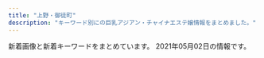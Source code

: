 ```yaml
---
title: "上野・御徒町"
description: "キーワード別にの巨乳アジアン・チャイナエステ嬢情報をまとめました。"
---
```


新着画像と新着キーワードをまとめています。
2021年05月02日の情報です。

<DmmAffiliateIns />
<KeywordTable
  shops={
    [
    {
        "name": "\u7652\u3057\u5c4b",
        "img_links": [
            "https://u-este.com/wp-content/themes/este/img/2.jpg",
            "https://u-este.com/wp-content/themes/este/img/1.jpg",
            "https://u-este.com/wp-content/themes/este/img/4.jpg",
            "https://u-este.com/wp-content/uploads/2021/02/04shioajsioaklsa.jpg",
            "https://u-este.com/wp-content/uploads/2021/02/897s6aaiyashia.jpg",
            "https://u-este.com/wp-content/uploads/2021/02/02sioajsioasa.jpg",
            "https://u-este.com/wp-content/uploads/2021/02/02jiosajsaklsa.jpg",
            "https://u-este.com/wp-content/uploads/2021/02/stadyfuygaiho.jpg",
            "https://u-este.com/wp-content/uploads/2021/02/shiauiaas.jpg",
            "https://u-este.com/wp-content/themes/este/img/top-img05.png",
            "https://u-este.com/wp-content/uploads/2021/02/2121iyashia.jpg",
            "https://u-este.com/wp-content/uploads/2021/02/0hsaisjiaaaklaslka.jpg",
            "https://u-este.com/wp-content/uploads/2021/02/01sajioakla.jpg",
            "https://u-este.com/wp-content/uploads/2021/02/drtyfugihoj.jpg",
            "https://u-este.com/wp-content/themes/este/img/top-img04a.png",
            "https://u-este.com/wp-content/themes/este/img/call.png",
            "https://u-este.com/wp-content/uploads/2021/02/sajiojaiolaksa.jpg",
            "https://u-este.com/wp-content/themes/este/img/top-img01.png",
            "https://u-este.com/wp-content/uploads/2021/02/draytfusgyiho.jpg",
            "https://u-este.com/wp-content/uploads/2021/02/11iyashia.jpg",
            "https://u-este.com/wp-content/uploads/2021/02/aertdyfugiho.jpg",
            "https://u-este.com/wp-content/themes/este/img/tel_footer.png",
            "https://u-este.com/wp-content/uploads/2021/02/01soaaklaa.jpg",
            "https://u-este.com/wp-content/themes/este/img/top-img02.png",
            "https://u-este.com/wp-content/themes/este/img/tel_header.png",
            "https://u-este.com/wp-content/uploads/2021/02/srdaytfuygiho.jpg",
            "https://u-este.com/wp-content/uploads/2021/02/121iyashia.jpg",
            "https://u-este.com/wp-content/themes/este/img/3.jpg",
            "https://u-este.com/wp-content/uploads/2021/02/sajiojaioaklakksla.jpg",
            "https://u-este.com/wp-content/uploads/2021/02/hsaosjiaklakla.jpg",
            "https://u-este.com/wp-content/uploads/2021/02/03ioasjiassaa.jpg"
        ],
        "keywords": {
            "D": 25,
            "\u30bb\u30af\u30b7\u30fc": 2,
            "C": 7,
            "E": 13,
            "F": 3
        },
        "url": "https://u-este.com/",
        "station": "JR\u5fa1\u5f92\u753a\u99c5\u5317\u53e3"
    },
    {
        "station": "JR\u5fa1\u5f92\u753a\u99c5\u5357\u53e3",
        "name": "\u30b9\u30de\u30a4\u30eb",
        "img_links": [],
        "keywords": {},
        "url": "http://smile.ests.jp/"
    },
    {
        "name": "\u6975\u4e0a\u30e1\u30f3\u30ba\u30a8\u30b9\u30c6-\u96c5-",
        "img_links": [
            "http://ueno-miyabi.work/img/jun1.jpg",
            "http://ueno-miyabi.work/sp/img/ai1.jpg",
            "http://ueno-miyabi.work/sp/staff/nana.jpg",
            "http://ueno-miyabi.work/images/rec2.jpg",
            "http://ueno-miyabi.work/images/tr.jpg",
            "http://ueno-miyabi.work/sp/images/topgirl.jpg",
            "http://ueno-miyabi.work/sp/staff/ai.jpg",
            "http://ueno-miyabi.work/images/5.jpg",
            "http://ueno-miyabi.work/img/ai1.jpg",
            "http://ueno-miyabi.work/images/int1.jpg",
            "http://ueno-miyabi.work/sp/menu/top.jpg",
            "http://ueno-miyabi.work/sp/staff/haru.jpg",
            "http://ueno-miyabi.work/sp/img/jun1.jpg",
            "http://ueno-miyabi.work/images/int2.jpg",
            "http://ueno-miyabi.work/sp/images/footer.jpg",
            "http://ueno-miyabi.work/images/head.jpg",
            "http://ueno-miyabi.work/staff/haru.jpg",
            "http://ueno-miyabi.work/images/b1.jpg",
            "http://ueno-miyabi.work/images/newsb.png",
            "http://ueno-miyabi.work/sp/images/rec1.png",
            "http://ueno-miyabi.work/img/yuyu1.jpg",
            "http://ueno-miyabi.work/images/rem.jpg",
            "http://ueno-miyabi.work/sp/images/3.png",
            "http://ueno-miyabi.work/sp/images/tel.jpg",
            "http://ueno-miyabi.work/images/4.jpg",
            "http://ueno-miyabi.work/img/haru2.jpg",
            "http://ueno-miyabi.work/sp/images/rec2.jpg",
            "http://ueno-miyabi.work/images/concept.png",
            "http://ueno-miyabi.work/sp/images/2.png",
            "http://ueno-miyabi.work/sp/images/ta.jpg",
            "http://ueno-miyabi.work/sp/img/yuyu2.jpg",
            "http://ueno-miyabi.work/sp/images/ts.jpg",
            "http://ueno-miyabi.work/sp/images/head.jpg",
            "http://ueno-miyabi.work/images/sys.png",
            "http://ueno-miyabi.work/sp/img/yuyu1.jpg",
            "http://ueno-miyabi.work/images/3.jpg",
            "http://ueno-miyabi.work/images/sm.jpg",
            "http://ueno-miyabi.work/staff/nana.jpg",
            "http://ueno-miyabi.work/sp/images/1.png",
            "http://ueno-miyabi.work/img/jun2.jpg",
            "http://ueno-miyabi.work/sp/staff/yuyu.jpg",
            "http://ueno-miyabi.work/images/tg_t.jpg",
            "http://ueno-miyabi.work/img/nana1.jpg",
            "http://ueno-miyabi.work/sp/img/jun2.jpg",
            "http://ueno-miyabi.work/sp/images/5.png",
            "http://ueno-miyabi.work/images/staff_t.jpg",
            "http://ueno-miyabi.work/sp/img/haru1.jpg",
            "http://ueno-miyabi.work/sp/images/newsb.png",
            "http://ueno-miyabi.work/images/news_t.jpg",
            "http://ueno-miyabi.work/staff/jun.jpg",
            "http://ueno-miyabi.work/sp/images/news.jpg",
            "http://ueno-miyabi.work/img/haru1.jpg",
            "http://ueno-miyabi.work/images/rec1.png",
            "http://ueno-miyabi.work/sp/images/sys.png",
            "http://ueno-miyabi.work/sp/staff/jun.jpg",
            "http://ueno-miyabi.work/sp/images/4.png",
            "http://ueno-miyabi.work/sp/images/ac1.jpg",
            "http://ueno-miyabi.work/staff/yuyu.jpg",
            "http://ueno-miyabi.work/images/ta.jpg",
            "http://ueno-miyabi.work/sp/img/nana1.jpg",
            "http://ueno-miyabi.work/img/yuyu2.jpg",
            "http://ueno-miyabi.work/images/b2.jpg",
            "http://ueno-miyabi.work/staff/ai.jpg",
            "http://ueno-miyabi.work/sp/menu/staff.jpg",
            "http://ueno-miyabi.work/images/1.jpg",
            "http://ueno-miyabi.work/sp/images/int1.jpg",
            "http://ueno-miyabi.work/sp/img/haru2.jpg",
            "http://ueno-miyabi.work/images/interior_t.jpg",
            "http://ueno-miyabi.work/sp/images/int2.jpg",
            "http://ueno-miyabi.work/sp/images/staff_t.jpg",
            "http://ueno-miyabi.work/sp/images/interior_t.jpg",
            "http://ueno-miyabi.work/images/2.jpg"
        ],
        "keywords": {},
        "station": "JR\u4e0a\u91ce\u99c5\u6d45\u8349\u53e3",
        "url": "http://ueno-miyabi.work/"
    },
    {
        "img_links": [
            "https://moon-rabbit.info/staffPhoto/s20210221135204.jpg",
            "https://moon-rabbit.info/staffPhoto/s20201027002208.jpg",
            "https://moon-rabbit.info/staffPhoto/b20201027004342.jpg",
            "https://moon-rabbit.info/staffPhoto/s20201026233328.jpg",
            "https://moon-rabbit.info/staffPhoto/s20210502163755.jpg",
            "https://moon-rabbit.info/staffPhoto/b20210403124159.jpg",
            "https://moon-rabbit.info/images/returnBtn.png",
            "https://moon-rabbit.info/images/store/04.jpg",
            "https://moon-rabbit.info/staffPhoto/s20201027011627.jpg",
            "https://moon-rabbit.info/staffPhoto/s20210428160201.jpg",
            "https://moon-rabbit.info/staffPhoto/s20210428160240.jpg",
            "https://moon-rabbit.info/images/store/03.jpg",
            "https://moon-rabbit.info/staffPhoto/s20201027004342.jpg",
            "https://moon-rabbit.info/staffPhoto/s20201026232438.jpg",
            "https://moon-rabbit.info/staffPhoto/b20210428160201.jpg",
            "https://moon-rabbit.info/staffPhoto/s20201027003115.jpg",
            "https://moon-rabbit.info/staffPhoto/s20210406172509.jpg",
            "https://moon-rabbit.info/images/mobile.jpg",
            "https://moon-rabbit.info/images/store/01.jpg",
            "https://moon-rabbit.info/staffPhoto/s20210416205502.jpg",
            "https://moon-rabbit.info/staffPhoto/b20201027002208.jpg",
            "https://moon-rabbit.info/staffPhoto/b20210406172509.jpg",
            "https://moon-rabbit.info/staffPhoto/s20201213182803.jpg",
            "https://moon-rabbit.info/staffPhoto/b20210221135204.jpg",
            "https://moon-rabbit.info/staffPhoto/b20201027011549.jpg",
            "https://moon-rabbit.info/staffPhoto/s20210415212743.jpg",
            "https://moon-rabbit.info/staffPhoto/b20210401213854.jpg",
            "https://moon-rabbit.info/js/sliderLine/slide_next.png",
            "https://moon-rabbit.info/staffPhoto/s20210403124159.jpg",
            "https://moon-rabbit.info/staffPhoto/b20201213182803.jpg",
            "https://moon-rabbit.info/staffPhoto/b20210416205502.jpg",
            "https://moon-rabbit.info/js/sliderLine/slide_prev.png",
            "https://moon-rabbit.info/staffPhoto/s20210326172946.jpg",
            "https://moon-rabbit.info/staffPhoto/b20201027003115.jpg",
            "https://moon-rabbit.info/staffPhoto/s20201026233537.jpg",
            "https://moon-rabbit.info/uploadfiles/images/campaignMoonRabbitInfo.jpg",
            "https://moon-rabbit.info/images/store/02.jpg",
            "https://moon-rabbit.info/staffPhoto/s20201027011549.jpg",
            "https://moon-rabbit.info/staffPhoto/b20210415212743.jpg",
            "https://moon-rabbit.info/staffPhoto/s20210401213854.jpg",
            "https://moon-rabbit.info/staffPhoto/b20210502163755.jpg"
        ],
        "url": "https://moon-rabbit.info/",
        "station": "JR\u5fa1\u5f92\u753a\u99c5\u5357\u53e3",
        "name": "\u6708\u514e \u30b2\u30c3\u30c8",
        "keywords": {
            "E": 1,
            "D": 4,
            "88": 1,
            "86": 5,
            "C": 2,
            "\u30bb\u30af\u30b7\u30fc": 3,
            "87": 1,
            "85": 3
        }
    },
    {
        "img_links": [
            "https://aromamore.tokyo/images/dummy.png",
            "http://www.turu.esraku.com/files/004.jpg",
            "http://www.turu.esraku.com/files/003-02.jpg",
            "http://www.turu.esraku.com/images/dummy.png",
            "http://www.turu.esraku.com/files/001.jpg",
            "http://www.turu.esraku.com/files/002.jpg",
            "http://www.turu.esraku.com/files/005.jpg",
            "http://www.turu.esraku.com/files/005-02.jpg",
            "http://www.turu.esraku.com/files/003.jpg",
            "http://www.turu.esraku.com/files/004-02.jpg",
            "http://www.turu.esraku.com/files/002-02.jpg",
            "http://www.turu.esraku.com/files/001-02.jpg"
        ],
        "url": "http://www.turu.esraku.com/",
        "name": "\u9db4",
        "station": "\u6d45\u8349\u99c52\u756a\u51fa\u53e3",
        "keywords": {
            "84": 1,
            "D": 45,
            "\u30bb\u30af\u30b7\u30fc": 1,
            "F": 4,
            "85": 2,
            "C": 2,
            "87": 37,
            "86": 12,
            "E": 3,
            "88": 2
        }
    },
    {
        "station": "JR\u5fa1\u5f92\u753a\u99c5\u5357\u53e3",
        "keywords": {},
        "img_links": [
            "http://ruana.work/img/aki1.jpg",
            "http://ruana.work/images/interior_t.jpg",
            "http://ruana.work/images/4.jpg",
            "http://ruana.work/images/3.jpg",
            "http://ruana.work/images/int2.jpg",
            "http://ruana.work/img/momo1.jpg",
            "http://ruana.work/images/news.jpg",
            "http://ruana.work/images/10.jpg",
            "http://ruana.work/img/kora1.jpg",
            "http://ruana.work/img/haru1.jpg",
            "http://ruana.work/img/sakura1.jpg",
            "http://ruana.work/images/sys2.jpg",
            "http://ruana.work/img/hitomi1.jpg",
            "http://ruana.work/images/8.jpg",
            "http://ruana.work/images/rec.jpg",
            "http://ruana.work/images/int1.jpg",
            "http://ruana.work/img/yoko1.jpg",
            "http://ruana.work/images/staff_t.jpg",
            "http://ruana.work/images/mobile.jpg",
            "http://ruana.work/images/ac1.jpg",
            "http://ruana.work/images/ac2.jpg",
            "http://ruana.work/images/head.jpg",
            "http://ruana.work/images/12.jpg",
            "http://ruana.work/img/hana1.jpg",
            "http://ruana.work/images/5.jpg",
            "http://ruana.work/images/1.jpg",
            "http://ruana.work/img/ran1.jpg",
            "http://ruana.work/images/tel.jpg",
            "http://ruana.work/images/9.jpg",
            "http://ruana.work/images/sys1.jpg",
            "http://ruana.work/img/moe1.jpg",
            "http://ruana.work/img/mimi1.jpg",
            "http://ruana.work/images/7.jpg",
            "http://ruana.work/images/2.jpg",
            "http://ruana.work/images/6.jpg"
        ],
        "url": "http://ruana.work/",
        "name": "\u30a8\u30f3\u30c8\u30ea\u30fc"
    },
    {
        "keywords": {},
        "img_links": [],
        "name": "\u30de\u30ab\u30ed\u30f3",
        "url": "http://www.macaron.esjoho.com/",
        "station": "JR\u5fa1\u5f92\u753a\u99c5\u5317\u53e3"
    },
    {
        "keywords": {
            "87": 2,
            "86": 7,
            "E": 1,
            "88": 2,
            "D": 3,
            "C": 16,
            "83": 1
        },
        "img_links": [
            "http://biki-massage.work/img/sta2.jpg",
            "http://biki-massage.work/sp/img/pc.jpg",
            "http://biki-massage.work/img/s1.jpg",
            "http://biki-massage.work/sp/img/p3.jpg",
            "http://biki-massage.work/sp/img/cam.jpg",
            "http://biki-massage.work/img/nos.jpg",
            "http://biki-massage.work/sp/img/s4.jpg",
            "http://biki-massage.work/img/sta3.jpg",
            "http://biki-massage.work/img/mo.png",
            "http://biki-massage.work/sp/img/add.jpg",
            "http://biki-massage.work/sp/img/tel.jpg",
            "http://biki-massage.work/img/s2.jpg",
            "http://biki-massage.work/sp/img/sys.jpg",
            "http://biki-massage.work/img/st1.jpg",
            "http://biki-massage.work/sp/img/s2.jpg",
            "http://biki-massage.work/img/s6.jpg",
            "http://biki-massage.work/img/st2.jpg",
            "http://biki-massage.work/sp/img/p2.jpg",
            "http://biki-massage.work/sp/img/p6.jpg",
            "http://biki-massage.work/sp/img/t-o.jpg",
            "http://biki-massage.work/sp/img/tit.jpg",
            "http://biki-massage.work/sp/img/pic.jpg",
            "http://biki-massage.work/sp/img/t-a.jpg",
            "http://biki-massage.work/img/st4.jpg",
            "http://biki-massage.work/img/st3.jpg",
            "http://biki-massage.work/sp/img/botton.jpg",
            "http://biki-massage.work/sp/img/s3.jpg",
            "http://biki-massage.work/img/sta4.jpg",
            "http://biki-massage.work/sp/img/info.jpg",
            "http://biki-massage.work/img/st5.jpg",
            "http://biki-massage.work/sp/img/s6.jpg",
            "http://biki-massage.work/sp/img/s5.jpg",
            "http://biki-massage.work/img/botton.jpg",
            "http://biki-massage.work/img/sta1.jpg",
            "http://biki-massage.work/sp/img/t-r.jpg",
            "http://biki-massage.work/img/sta6.jpg",
            "http://biki-massage.work/img/head.jpg",
            "http://biki-massage.work/img/campian.jpg",
            "http://biki-massage.work/img/fla3.jpg",
            "http://biki-massage.work/img/sta5.jpg",
            "http://biki-massage.work/img/fla1.jpg",
            "http://biki-massage.work/img/s5.jpg",
            "http://biki-massage.work/img/fla2.jpg",
            "http://biki-massage.work/img/s3.jpg",
            "http://biki-massage.work/img/s4.jpg",
            "http://biki-massage.work/img/st6.jpg",
            "http://biki-massage.work/sp/img/s1.jpg",
            "http://biki-massage.work/sp/img/time.jpg",
            "http://biki-massage.work/sp/img/t-s.jpg",
            "http://biki-massage.work/sp/img/t-t.jpg"
        ],
        "name": "\u5a9a\u59eb\uff5e\u30d3\u30ad\uff5e",
        "url": "http://biki-massage.work/",
        "station": "JR\u5fa1\u5f92\u753a\u99c5\u5317\u53e3"
    },
    {
        "url": "https://okachi-mg.com/",
        "img_links": [
            "http://www.okachi-mg.com/images/index_02.png",
            "http://www.okachi-mg.com/images/index_20.jpg",
            "http://www.okachi-mg.com/images/index_07.png",
            "https://okachi-mg.com/images/esk1.jpg",
            "http://www.okachi-mg.com/images/esk1.jpg",
            "https://okachi-mg.com/images/index_18.jpg",
            "https://okachi-mg.com/images/ks20-9.jpg",
            "http://www.okachi-mg.com/images/index_08.png",
            "https://okachi-mg.com/images/ks21-4.jpg",
            "https://okachi-mg.com/images/1.jpg",
            "https://okachi-mg.com/images/4.jpg",
            "http://www.okachi-mg.com/images/index_05.png",
            "http://www.okachi-mg.com/images/4.jpg",
            "https://okachi-mg.com/images/a0.jpg",
            "http://www.okachi-mg.com/images/index_19.jpg",
            "http://www.okachi-mg.com/images/a0.jpg",
            "http://www.okachi-mg.com/images/index_03.png",
            "https://okachi-mg.com/images/index_19.jpg",
            "https://okachi-mg.com/images/index_20.jpg",
            "http://www.okachi-mg.com/images/1.jpg",
            "http://www.okachi-mg.com/images/ks20-9.jpg",
            "https://okachi-mg.com/images/ks20-17.jpg",
            "https://okachi-mg.com/images/ks20-9t.jpg",
            "http://www.okachi-mg.com/images/index_06.png",
            "http://www.okachi-mg.com/images/index_18.jpg",
            "https://okachi-mg.com/images/index_05.png",
            "http://www.okachi-mg.com/images/ks21-4.jpg",
            "https://okachi-mg.com/images/index_07.png",
            "http://www.okachi-mg.com/images/index_09.png",
            "http://www.okachi-mg.com/images/ks20-17.jpg",
            "https://okachi-mg.com/images/index_02.png",
            "https://okachi-mg.com/images/index_09.png",
            "http://www.okachi-mg.com/images/ks20-9t.jpg",
            "https://okachi-mg.com/images/index_08.png",
            "https://okachi-mg.com/images/index_06.png",
            "https://okachi-mg.com/images/index_03.png"
        ],
        "name": "\u559c\u624b-\u304d\u3057\u3085-",
        "station": "JR\u5fa1\u5f92\u753a\u99c5\u5357\u53e3",
        "keywords": {
            "85": 2,
            "84": 2,
            "90": 2
        }
    },
    {
        "url": "http://es-en.info/",
        "station": "JR\u5fa1\u5f92\u753a\u99c5\u5357\u53e3",
        "name": "\u5b89\u5fc3\u5802",
        "img_links": [
            "http://es-en.info/images/sm.jpg",
            "http://es-en.info/images/staff_t.jpg",
            "http://es-en.info/img/yuki.jpg",
            "http://es-en.info/sp/images/sisu.png",
            "http://es-en.info/img/yuyu.jpg",
            "http://es-en.info/sp/images/head.jpg",
            "http://es-en.info/sp/staff/yuyu.jpg",
            "http://es-en.info/sp/img/natumi1.jpg",
            "http://es-en.info/sp/images/news.jpg",
            "http://es-en.info/sp/images/footer.jpg",
            "http://es-en.info/img/natumi1.jpg",
            "http://es-en.info/sp/images/sys3.jpg",
            "http://es-en.info/sp/images/newsb.png",
            "http://es-en.info/sp/images/topgirl.jpg",
            "http://es-en.info/sp/images/rec1.png",
            "http://es-en.info/img/natumi.jpg",
            "http://es-en.info/images/head.jpg",
            "http://es-en.info/images/news.jpg",
            "http://es-en.info/sp/images/sys4.png",
            "http://es-en.info/sp/images/sisu_t.jpg",
            "http://es-en.info/sp/images/int3.jpg",
            "http://es-en.info/img/yuyu1.jpg",
            "http://es-en.info/images/9.jpg",
            "http://es-en.info/sp/staff/natumi.jpg",
            "http://es-en.info/images/interior.png",
            "http://es-en.info/sp/menu/top.jpg",
            "http://es-en.info/sp/images/time.png",
            "http://es-en.info/sp/images/int2.jpg",
            "http://es-en.info/sp/images/tel.jpg",
            "http://es-en.info/sp/menu/staff.jpg",
            "http://es-en.info/sp/images/ac1.jpg",
            "http://es-en.info/images/sys1.png",
            "http://es-en.info/sp/images/sys2.jpg",
            "http://es-en.info/sp/images/int1.png",
            "http://es-en.info/sp/images/int1.jpg",
            "http://es-en.info/sp/images/rec2.png",
            "http://es-en.info/sp/images/sys1.jpg",
            "http://es-en.info/images/rem.jpg",
            "http://es-en.info/sp/menu/interior.jpg",
            "http://es-en.info/sp/images/pc.jpg",
            "http://es-en.info/sp/images/interior_t.png",
            "http://es-en.info/sp/img/yuyu1.jpg",
            "http://es-en.info/img/yuki1.jpg",
            "http://es-en.info/img/zb.jpg",
            "http://es-en.info/images/mobile.jpg",
            "http://es-en.info/images/interior_t.jpg",
            "http://es-en.info/sp/images/rec3.png",
            "http://es-en.info/images/info.png",
            "http://es-en.info/sp/images/staff_t.png",
            "http://es-en.info/sp/img/yuki1.jpg",
            "http://es-en.info/sp/images/top.jpg",
            "http://es-en.info/images/7.jpg",
            "http://es-en.info/sp/staff/yuki.jpg",
            "http://es-en.info/images/12.jpg"
        ],
        "keywords": {
            "87": 1
        }
    },
    {
        "url": "http://www.iyashinoie-ueno.com/",
        "name": "\u7652\u3057\u306e\u5bb6",
        "img_links": [
            "http://www.iyashinoie-ueno.com/files/018.jpg",
            "http://www.iyashinoie-ueno.com/files/001-02.jpg",
            "http://www.iyashinoie-ueno.com/files/001.jpg",
            "http://www.iyashinoie-ueno.com/files/014-02.jpg",
            "http://www.iyashinoie-ueno.com/images/news_top.jpg",
            "http://www.iyashinoie-ueno.com/images/top2.jpg",
            "http://www.iyashinoie-ueno.com/images/staff_top2.jpg",
            "http://www.iyashinoie-ueno.com/images/newgirls_top.jpg",
            "http://www.iyashinoie-ueno.com/images/mobile.jpg",
            "http://www.iyashinoie-ueno.com/images/staff_top.jpg",
            "http://www.iyashinoie-ueno.com/images/end.jpg",
            "http://www.iyashinoie-ueno.com/files/019-02.jpg",
            "http://www.iyashinoie-ueno.com/files/018-02.jpg",
            "http://www.iyashinoie-ueno.com/files/014.jpg",
            "http://www.iyashinoie-ueno.com/files/019.jpg",
            "http://www.iyashinoie-ueno.com/images/pick1.jpg"
        ],
        "keywords": {
            "D": 12,
            "84": 4,
            "C": 11,
            "86": 4,
            "87": 8
        },
        "station": "JR\u4e0a\u91ce\u99c5\u6d45\u8349\u53e3"
    },
    {
        "img_links": [
            "http://yura-kunitachi.xyz/_src/53513965/wechatimg81_20210306210100439.jpg",
            "http://yura-kunitachi.xyz/_src/53513953/navi_06.png",
            "http://yura-kunitachi.xyz/_src/53513955/cam.jpg",
            "http://yura-kunitachi.xyz/_src/53513945/navi_02.png",
            "http://yura-kunitachi.xyz/_src/55498274/wechatimg8.jpg",
            "http://yura-kunitachi.xyz/_src/53513933/wechatimg90.jpg",
            "http://yura-kunitachi.xyz/_src/53513943/navi_01.png",
            "http://yura-kunitachi.xyz/_src/53513951/navi_05.png",
            "http://yura-kunitachi.xyz/_src/53513961/wechatimg97.jpg",
            "http://yura-kunitachi.xyz/_src/53513963/wechatimg102.jpg",
            "http://yura-kunitachi.xyz/_src/53513957/wechatimg229.jpg",
            "http://yura-kunitachi.xyz/_src/55498272/wechatimg91.jpg",
            "http://yura-kunitachi.xyz/_src/53513947/navi_03.png",
            "http://yura-kunitachi.xyz/_src/53513949/navi_04.png",
            "http://yura-kunitachi.xyz/_src/53513942/3da7d3dc6ee4f2d3861295bdb20452b671deb86c6f4e442ebce1715dc06eb99e.jpg",
            "http://yura-kunitachi.xyz/_src/53513931/wechatimg89.jpg",
            "http://yura-kunitachi.xyz/_src/53513959/137080-osd41m-772.jpg",
            "http://yura-kunitachi.xyz/_src/53513910/5f5316158ec7f0d0727854410a5be46303a324b1fef3ef0de82fa8c4fe0f59d4.jpg",
            "http://yura-kunitachi.xyz/_src/53513967/xxl_44c52558b2be4d61a2f879da7d157c31.jpg",
            "http://yura-kunitachi.xyz/_src/53513925/mmexport1618884765961.jpg",
            "http://yura-kunitachi.xyz/_src/53513929/wechatimg93.jpg",
            "http://yura-kunitachi.xyz/_src/53513935/wechatimg92.jpg"
        ],
        "url": "http://yura-kunitachi.xyz/",
        "name": "Rei",
        "station": "\u7530\u539f\u753a\u99c5\u30a8\u30ec\u30d9\u30fc\u30bf\u30fc\u53e3",
        "keywords": {}
    },
    {
        "name": "\u30d5\u30a1\u30f3\u30bf\u30b8\u30fc",
        "station": "JR\u5fa1\u5f92\u753a\u99c5\u5317\u53e3",
        "keywords": {},
        "url": "http://www.itoshii.tokyo/",
        "img_links": []
    },
    {
        "station": "\u6e6f\u5cf6\u99c52\u756a",
        "name": "HEAVEN\u30fb\u30d8\u30d6\u30f3",
        "keywords": {},
        "img_links": [
            "http://tubakihime.link/_src/54585079/1.jpg",
            "http://tubakihime.link/_src/54585109/cam.jpg",
            "http://tubakihime.link/_src/54585103/5.jpg",
            "http://tubakihime.link/_src/54585166/wechatimg301.jpg",
            "http://tubakihime.link/_src/54585177/img20210316144121946529.jpg",
            "http://tubakihime.link/_src/54585156/wechatimg301.jpg",
            "http://tubakihime.link/_src/54585110/cam.jpg",
            "http://tubakihime.link/_src/54585181/wechatimg313.jpg",
            "http://tubakihime.link/_src/54585170/wechatimg1333.jpg",
            "http://tubakihime.link/_src/54585105/6.jpg",
            "http://tubakihime.link/_src/54585122/wechatimg1333.jpg",
            "http://tubakihime.link/_src/54585148/heaven4.png",
            "http://tubakihime.link/_src/54585169/wechatimg1333.jpg",
            "http://tubakihime.link/_src/54585095/1.jpg",
            "http://tubakihime.link/_src/54585097/2.jpg",
            "http://tubakihime.link/_src/54585171/img20210316144121947863.jpg",
            "http://tubakihime.link/_src/54585113/img20210316144121947863.jpg",
            "http://tubakihime.link/_src/54585124/img20210316144121947863.jpg",
            "http://tubakihime.link/_src/54585175/wechatimg301.jpg",
            "http://tubakihime.link/_src/54585107/cam.jpg",
            "http://tubakihime.link/_src/54585094/img20210316144121947863.jpg",
            "http://tubakihime.link/_src/54585143/img20210316144121946529.jpg",
            "http://tubakihime.link/_src/54585112/wechatimg1333.jpg",
            "http://tubakihime.link/_src/54585144/img20210316144121946529.jpg",
            "http://tubakihime.link/_src/55239408/heaven2.png",
            "http://tubakihime.link/_src/54585085/4.jpg",
            "http://tubakihime.link/_src/54585155/cam.jpg",
            "http://tubakihime.link/_src/55239393/heaven1.png",
            "http://tubakihime.link/_src/54585101/4.jpg",
            "http://tubakihime.link/_src/54585087/5.jpg",
            "http://tubakihime.link/_src/54585183/wechatimg318.png",
            "http://tubakihime.link/_src/54585083/3.jpg",
            "http://tubakihime.link/_src/54585081/2.jpg",
            "http://tubakihime.link/_src/54585089/6.jpg",
            "http://tubakihime.link/_src/54585172/img20210316144121947863.jpg",
            "http://tubakihime.link/_src/54585178/img20210316144121946529.jpg",
            "http://tubakihime.link/_src/54585093/wechatimg1333.jpg",
            "http://tubakihime.link/_src/54585174/wechatimg301.jpg",
            "http://tubakihime.link/_src/54585157/wechatimg301.jpg",
            "http://tubakihime.link/_src/54585154/img20210316144121946529.jpg",
            "http://tubakihime.link/_src/54585146/int2.png",
            "http://tubakihime.link/_src/54585099/3.jpg"
        ],
        "url": "http://tubakihime.link/"
    },
    {
        "keywords": {},
        "station": "JR\u5fa1\u5f92\u753a\u99c5\u5357\u53e3",
        "url": "http://taiwan-resort.com/",
        "name": "\u53f0\u6e7e\u30ea\u30be\u30fc\u30c8",
        "img_links": [
            "http://taiwan-resort.com/img/sara002.jpg",
            "http://taiwan-resort.com/img/mask01.jpg",
            "http://taiwan-resort.com/img/corona-2.jpg",
            "http://taiwan-resort.com/img/mask05.jpg",
            "http://taiwan-resort.com/img/mask03.jpg",
            "http://taiwan-resort.com/img/emi001.jpg",
            "http://taiwan-resort.com/img/hina.jpg",
            "http://taiwan-resort.com/img/topbg02.jpg",
            "http://taiwan-resort.com/img/honoka02.jpg",
            "http://taiwan-resort.com/img/photo_01.jpg",
            "http://taiwan-resort.com/img/pagetop.png",
            "http://taiwan-resort.com/img/3kenon.png",
            "http://taiwan-resort.com/img/yuki.jpg",
            "http://taiwan-resort.com/img/erika01.jpg",
            "http://taiwan-resort.com/img/reina3.jpg",
            "http://taiwan-resort.com/img/1purazuma.png",
            "http://taiwan-resort.com/img/4ugai.png",
            "http://taiwan-resort.com/img/tel_img.png",
            "http://taiwan-resort.com/img/rei.jpg",
            "http://taiwan-resort.com/img/corona-5.jpg",
            "http://taiwan-resort.com/img/anna.png",
            "http://taiwan-resort.com/img/mask02.jpg",
            "http://taiwan-resort.com/img/mami002.png",
            "http://taiwan-resort.com/img/mask04.jpg",
            "http://taiwan-resort.com/img/corona-3.jpg",
            "http://taiwan-resort.com/img/corona-4.jpg",
            "http://taiwan-resort.com/img/kasumi.jpg",
            "http://taiwan-resort.com/img/2biore.png",
            "http://taiwan-resort.com/img/head_img.png"
        ]
    },
    {
        "keywords": {
            "D": 1,
            "85": 1,
            "88": 2,
            "86": 2
        },
        "img_links": [
            "http://verybeauty.info/images/store/01.jpg",
            "http://verybeauty.info/images/store/05.jpg",
            "http://verybeauty.info/staffPhoto/s20210415200406.jpg",
            "http://verybeauty.info/staffPhoto/s20170527134756.jpg",
            "http://verybeauty.info/staffPhoto/s20170527134149.jpg",
            "http://verybeauty.info/images/store/06.jpg",
            "http://verybeauty.info/staffPhoto/s20191018113136.jpg",
            "http://verybeauty.info/images/store/02.jpg",
            "http://verybeauty.info/staffPhoto/b20210415200406.jpg",
            "http://verybeauty.info/staffPhoto/s20200531164502.jpg",
            "http://verybeauty.info/staffPhoto/s20200531164041.jpg",
            "http://verybeauty.info/staffPhoto/s20201016143712.jpg",
            "http://verybeauty.info/staffPhoto/s20210415200422.jpg",
            "http://verybeauty.info/staffPhoto/b20201016143638.jpg",
            "http://verybeauty.info/staffPhoto/b20200531164041.jpg",
            "http://verybeauty.info/js/sliderLine/slide_next.png",
            "http://verybeauty.info/staffPhoto/b20170527134756.jpg",
            "http://verybeauty.info/images/mobile.jpg",
            "http://verybeauty.info/staffPhoto/s20201016143638.jpg",
            "http://verybeauty.info/images/returnBtn.png",
            "http://verybeauty.info/staffPhoto/b20191018113136.jpg",
            "http://verybeauty.info/js/sliderLine/slide_prev.png",
            "http://verybeauty.info/staffPhoto/b20170527134149.jpg",
            "http://verybeauty.info/staffPhoto/s20200118192201.jpg"
        ],
        "station": "\u7530\u539f\u753a\u99c51\u756a\u51fa\u53e3",
        "url": "http://verybeauty.info/",
        "name": "\u862d\u82b1 \u30e9\u30f3\u30ab"
    },
    {
        "name": "\u30ab\u30eb\u30de\u30ea\u30be\u30fc\u30c8\uff06\u30b9\u30d1",
        "url": "http://esthe-massage.black/",
        "keywords": {
            "84": 8,
            "D": 16,
            "82": 30,
            "E": 4,
            "C": 4,
            "89": 4
        },
        "img_links": [
            "http://esthe-massage.black/images/cg12.jpg",
            "http://esthe-massage.black/images/link_3.jpg",
            "http://esthe-massage.black/images/sta8.jpg",
            "http://esthe-massage.black/images/top.jpg",
            "http://esthe-massage.black/images/index_an_06.jpg",
            "http://esthe-massage.black/images/cg1.jpg",
            "http://esthe-massage.black/images/index_bn_01.jpg",
            "http://esthe-massage.black/images/cg8.jpg",
            "http://esthe-massage.black/images/index_an_01.jpg",
            "http://esthe-massage.black/images/tit5.png",
            "http://esthe-massage.black/images/tit1.png",
            "http://esthe-massage.black/images/cg3.jpg",
            "http://esthe-massage.black/images/sys01.jpg",
            "http://esthe-massage.black/images/index_an_05.jpg",
            "http://esthe-massage.black/images/index_an_03.jpg",
            "http://esthe-massage.black/images/cg7.jpg",
            "http://esthe-massage.black/images/sta1.jpg",
            "http://esthe-massage.black/images/cg10.jpg",
            "http://esthe-massage.black/images/te.png",
            "http://esthe-massage.black/images/index_an_04.jpg",
            "http://esthe-massage.black/images/sta3.jpg",
            "http://esthe-massage.black/images/index_bn_03.jpg",
            "http://esthe-massage.black/images/index_bn_05.jpg",
            "http://esthe-massage.black/images/index_bn_06.jpg",
            "http://esthe-massage.black/images/index_bn_02.jpg",
            "http://esthe-massage.black/images/sta7.jpg",
            "http://esthe-massage.black/images/sta2.jpg",
            "http://esthe-massage.black/images/cg4.jpg",
            "http://esthe-massage.black/images/sys03.jpg",
            "http://esthe-massage.black/images/sta6.jpg",
            "http://esthe-massage.black/images/sta11.jpg",
            "http://esthe-massage.black/images/cg5.jpg",
            "http://esthe-massage.black/images/cg2.jpg",
            "http://cdn.dino-es.com/images/logo/88x31DinoEs.png",
            "http://esthe-massage.black/images/acc.jpg",
            "http://esthe-massage.black/images/sta12.jpg",
            "http://esthe-massage.black/images/tit4.png",
            "http://esthe-massage.black/images/footer.jpg",
            "http://esthe-massage.black/images/qr.jpg",
            "http://esthe-massage.black/images/sta10.jpg",
            "http://esthe-massage.black/images/tit2.png",
            "http://esthe-massage.black/images/sys02.jpg",
            "http://esthe-massage.black/images/cg11.jpg",
            "http://esthe-massage.black/images/sta5.jpg",
            "http://esthe-massage.black/images/index_an_02.jpg",
            "http://esthe-massage.black/images/cg6.jpg"
        ],
        "station": "JR\u5fa1\u5f92\u753a\u99c5\u5357\u53e3"
    },
    {
        "img_links": [
            "http://estelaspa.com/uploaded/girlinfo/12/G1_12_2.jpg",
            "http://estelaspa.com/img/corona.png",
            "http://estelaspa.com/uploaded/girlinfo/16/G2_16_3.jpg",
            "http://estelaspa.com/uploaded/girlinfo/14/G1_14_2.jpg",
            "http://estelaspa.com/img/system/4.jpg",
            "http://estelaspa.com/img/system/2.jpg",
            "http://estelaspa.com/uploaded/girlinfo/9/G2_9_3.jpg",
            "http://estelaspa.com/img/system/card.jpg",
            "http://estelaspa.com/img/access/key.jpg",
            "http://estelaspa.com/img/system/etc.jpg",
            "http://estelaspa.com/img/rmenu/top_off.png",
            "http://estelaspa.com/img/photo_button.png",
            "http://estelaspa.com/uploaded/girlinfo/13/G1_13_2.jpg",
            "http://estelaspa.com/img/system/3.jpg",
            "http://estelaspa.com/uploaded/news/201201035405.jpg",
            "http://estelaspa.com/img/google_button.png",
            "http://estelaspa.com/img/rmenu/staff_off.png",
            "http://estelaspa.com/img/room/1.png",
            "http://img.es-navi.com/img/link/banners/s/000002.png",
            "http://estelaspa.com/img/rmenu/call_off.png",
            "http://estelaspa.com/img/fmenu/call_off.png"
        ],
        "name": "Estela SPA\uff5e\u30a8\u30b9\u30c6\u30e9\u30b9\u30d1",
        "keywords": {
            "C": 7
        },
        "url": "http://estelaspa.com/",
        "station": "JR\u5fa1\u5f92\u753a\u99c5\u5317\u53e3"
    },
    {
        "name": "\u5ae6\u5a25\uff5eJOGA\uff5e",
        "keywords": {
            "88": 1,
            "86": 3,
            "85": 5,
            "D": 1
        },
        "station": "JR\u5fa1\u5f92\u753a\u99c5\u5357\u53e3",
        "img_links": [
            "https://jouga.info/uploadfiles/images/campaignJougaInfo.jpg",
            "https://jouga.info/staffPhoto/b20210415212610.jpg",
            "https://jouga.info/images/line.jpg",
            "https://jouga.info/images/store/04.jpg",
            "https://jouga.info/staffPhoto/s20210322204440.jpg",
            "https://jouga.info/images/store/01.jpg",
            "https://jouga.info/staffPhoto/s20210326192505.jpg",
            "https://jouga.info/staffPhoto/s20210415213823.jpg",
            "https://jouga.info/staffPhoto/b20210326192206.jpg",
            "https://jouga.info/staffPhoto/b20210416161316.jpg",
            "https://jouga.info/images/store/02.jpg",
            "https://jouga.info/staffPhoto/b20210326192014.jpg",
            "https://jouga.info/js/sliderLine/slide_prev.png",
            "https://jouga.info/staffPhoto/b20210428160517.jpg",
            "https://jouga.info/images/store/03.jpg",
            "https://jouga.info/staffPhoto/b20210327040752.jpg",
            "https://jouga.info/staffPhoto/s20210428160517.jpg",
            "https://jouga.info/staffPhoto/b20210326170220.jpg",
            "https://jouga.info/staffPhoto/s20210406174129.jpg",
            "https://jouga.info/staffPhoto/s20210327034703.jpg",
            "https://jouga.info/staffPhoto/s20210410163913.jpg",
            "https://jouga.info/staffPhoto/s20210326170220.jpg",
            "https://jouga.info/js/sliderLine/slide_next.png",
            "https://jouga.info/staffPhoto/b20210327041944.jpg",
            "https://jouga.info/staffPhoto/b20210326192505.jpg",
            "https://jouga.info/staffPhoto/s20210326192014.jpg",
            "https://jouga.info/staffPhoto/b20210410163913.jpg",
            "https://jouga.info/staffPhoto/b20210327034703.jpg",
            "https://jouga.info/staffPhoto/s20210327040752.jpg",
            "https://jouga.info/staffPhoto/s20210415212610.jpg",
            "https://jouga.info/staffPhoto/s20210327041944.jpg",
            "https://jouga.info/staffPhoto/b20210322204440.jpg",
            "https://jouga.info/staffPhoto/b20210406174129.jpg",
            "https://jouga.info/staffPhoto/b20210415213823.jpg",
            "https://jouga.info/staffPhoto/s20210416161316.jpg",
            "https://jouga.info/images/mobile.jpg",
            "https://jouga.info/staffPhoto/s20210326192206.jpg",
            "https://jouga.info/images/returnBtn.png"
        ],
        "url": "https://jouga.info/"
    },
    {
        "url": "http://www.rosa-es.info/",
        "keywords": {
            "86": 2,
            "C": 2,
            "88": 1,
            "85": 1,
            "E": 6,
            "D": 4,
            "89": 1,
            "87": 1
        },
        "name": "\u6708\u591c",
        "station": "JR\u4e0a\u91ce\u99c5\u6d45\u8349\u53e3",
        "img_links": [
            "http://www.rosa-es.info/staff/yumi2.jpg",
            "http://www.rosa-es.info/img/pic/int4.jpg",
            "http://www.rosa-es.info/img/pic/int2.jpg",
            "http://www.rosa-es.info/staff/rara2.jpg",
            "http://www.rosa-es.info/staff/nana.jpg",
            "http://www.rosa-es.info/staff/yuki2.jpg",
            "http://www.rosa-es.info/staff/yuri2.jpg",
            "http://www.rosa-es.info/staff/koko1.jpg",
            "http://www.rosa-es.info/staff/rara.jpg",
            "http://www.rosa-es.info/staff/rara1.jpg",
            "http://www.rosa-es.info/staff/yuki1.jpg",
            "http://www.rosa-es.info/img/pic/slide_2.jpg",
            "http://www.rosa-es.info/staff/yuki.jpg",
            "http://www.rosa-es.info/staff/nana1.jpg",
            "http://www.rosa-es.info/staff/koko2.jpg",
            "http://www.rosa-es.info/staff/yumi1.jpg",
            "http://www.rosa-es.info/staff/yumi.jpg",
            "http://www.rosa-es.info/img/loader.png",
            "http://www.rosa-es.info/staff/koko.jpg",
            "http://www.rosa-es.info/img/pic/int3.jpg",
            "http://www.rosa-es.info/staff/nana2.jpg",
            "http://www.rosa-es.info/img/pic/slide_1.jpg",
            "http://www.rosa-es.info/img/pic/int1.jpg",
            "http://www.rosa-es.info/staff/yuri1.jpg",
            "http://www.rosa-es.info/staff/yuri.jpg"
        ]
    },
    {
        "station": "\u4e0a\u91ce\u99c5\u5e83\u5c0f\u8def\u53e3",
        "url": "https://cc-tokyo.xyz/",
        "keywords": {
            "86": 13,
            "85": 23,
            "83": 3,
            "84": 3,
            "87": 6
        },
        "img_links": [
            "https://cc-tokyo.xyz/therapist/yuyu1.jpg",
            "https://cc-tokyo.xyz/banner/468x60.jpg",
            "https://cc-tokyo.xyz/therapist/yanyan1.jpg",
            "https://cc-tokyo.xyz/images/coverGirlText.png",
            "https://cc-tokyo.xyz/images/barTherapist.jpg",
            "https://cc-tokyo.xyz/images/barInfo.jpg",
            "https://cc-tokyo.xyz/images/indexMap.jpg",
            "https://cc-tokyo.xyz/therapist/momoka1.jpg",
            "http://www.a-side.com/ad/koko/include/banner/koko_200x40.png",
            "https://cc-tokyo.xyz/room/1.jpg",
            "https://cc-tokyo.xyz/images/barLink.jpg",
            "https://cc-tokyo.xyz/therapist/emi1.jpg",
            "https://cc-tokyo.xyz/images/barProfile.jpg",
            "https://cc-tokyo.xyz/therapist/saya1.jpg",
            "https://cc-tokyo.xyz/therapist/yui1.jpg",
            "https://cc-tokyo.xyz/images/barSystem.jpg",
            "https://cc-tokyo.xyz/therapist/yuri1.jpg",
            "https://cc-tokyo.xyz/therapist/mari1.jpg",
            "https://cc-tokyo.xyz/images/concept.jpg",
            "https://cc-tokyo.xyz/images/mobile.jpg",
            "https://cc-tokyo.xyz/therapist/hinako1.jpg",
            "https://cc-tokyo.xyz/banner/88x31.jpg",
            "https://cc-tokyo.xyz/therapist/minami1.jpg",
            "https://cc-tokyo.xyz/therapist/comingSoon.jpg",
            "https://cc-tokyo.xyz/images/movie.jpg",
            "https://cc-tokyo.xyz/therapist/moe1.jpg",
            "https://cc-tokyo.xyz/images/barAccess.jpg",
            "https://cc-tokyo.xyz/therapist/mai1.jpg",
            "https://cc-tokyo.xyz/images/magazine.jpg"
        ],
        "name": "CoCo-Arashi"
    },
    {
        "url": "http://lian-ai.work/",
        "station": "JR\u5fa1\u5f92\u753a\u99c5\u5317\u53e3",
        "name": "\u604b\u611b",
        "img_links": [
            "http://lian-ai.work/images/10.jpg",
            "http://lian-ai.work/img/akina2.jpg",
            "http://lian-ai.work/img/mei1.jpg",
            "http://lian-ai.work/images/mobile.jpg",
            "http://lian-ai.work/images/7.jpg",
            "http://lian-ai.work/images/sys2.jpg",
            "http://lian-ai.work/staff/momo.jpg",
            "http://lian-ai.work/img/momoka1.jpg",
            "http://lian-ai.work/staff/akane.jpg",
            "http://lian-ai.work/images/9.jpg",
            "http://lian-ai.work/images/sys1.jpg",
            "http://lian-ai.work/staff/mei.jpg",
            "http://lian-ai.work/images/5.jpg",
            "http://lian-ai.work/staff/nari.jpg",
            "http://lian-ai.work/img/mirei1.jpg",
            "http://lian-ai.work/img/yuna1.jpg",
            "http://lian-ai.work/images/staff_t.jpg",
            "http://lian-ai.work/img/an1.jpg",
            "http://lian-ai.work/images/head.jpg",
            "http://lian-ai.work/staff/an.jpg",
            "http://lian-ai.work/staff/yuna.jpg",
            "http://lian-ai.work/images/int2.jpg",
            "http://lian-ai.work/img/nari1.jpg",
            "http://lian-ai.work/img/akane1.jpg",
            "http://lian-ai.work/img/akina1.jpg",
            "http://lian-ai.work/images/int1.jpg",
            "http://lian-ai.work/staff/momoka.jpg",
            "http://lian-ai.work/images/interior_t.jpg",
            "http://lian-ai.work/images/6.jpg",
            "http://lian-ai.work/images/3.jpg",
            "http://lian-ai.work/images/tg.jpg",
            "http://lian-ai.work/staff/miki.jpg",
            "http://lian-ai.work/staff/akina.jpg",
            "http://lian-ai.work/img/akane2.jpg",
            "http://lian-ai.work/img/miki1.jpg",
            "http://lian-ai.work/images/rec1.jpg",
            "http://lian-ai.work/images/rec2.jpg",
            "http://lian-ai.work/images/2.jpg",
            "http://lian-ai.work/images/ta.jpg",
            "http://lian-ai.work/staff/mirei.jpg",
            "http://lian-ai.work/images/4.jpg",
            "http://lian-ai.work/img/momo1.jpg",
            "http://lian-ai.work/images/8.jpg",
            "http://lian-ai.work/images/1.jpg"
        ],
        "keywords": {}
    },
    {
        "keywords": {
            "D": 32,
            "E": 18,
            "C": 16,
            "G": 32
        },
        "name": "\u30a2\u30ed\u30de\u30d7\u30eb\u30e1\u30ea\u30a2",
        "url": "http://plumeria.mensest.work/",
        "img_links": [
            "http://plumeria.mensest.work/media/sites/24/2021/03/1615634026-000.jpg",
            "http://plumeria.mensest.work/media/sites/24/2021/03/1615518146-room1.jpg",
            "http://plumeria.mensest.work/media/sites/24/2021/03/1616730353-002.jpg",
            "http://plumeria.mensest.work/media/sites/24/2021/03/1615251006-010.jpg",
            "http://plumeria.mensest.work/media/sites/24/2021/03/1615518150-room3.jpg",
            "http://plumeria.mensest.work/media/sites/24/2021/03/1615974727-n.png",
            "http://plumeria.mensest.work/media/sites/24/2021/03/1616730881-003.jpg",
            "http://plumeria.mensest.work/media/sites/24/2021/03/1615514231-t.jpg",
            "http://plumeria.mensest.work/media/sites/24/2021/03/1615172497-img_top01.jpg",
            "http://plumeria.mensest.work/media/sites/24/elementor/thumbs/1615175401-tel-p5co93la4p4p6nk8mkhx9c6z87iqimku8jn80095m4.png",
            "http://plumeria.mensest.work/media/sites/24/2021/03/1615518147-room2.jpg",
            "http://plumeria.mensest.work/media/sites/24/2021/03/1615514241-l.jpg",
            "http://plumeria.mensest.work/media/sites/24/2021/03/1615967448-koko_200x40.png",
            "http://plumeria.mensest.work/media/sites/24/2021/03/1615251116-070.jpg",
            "http://plumeria.mensest.work/media/sites/24/2021/03/1616730353-002-150x150.jpg",
            "http://plumeria.mensest.work/media/sites/24/2021/03/1615250277-040.jpg",
            "http://plumeria.mensest.work/media/sites/24/2021/03/1615514189-w.jpg",
            "http://plumeria.mensest.work/media/sites/24/2021/03/1616730407-001-150x150.jpg",
            "http://plumeria.mensest.work/media/sites/24/2021/03/1615250789-030.jpg",
            "http://plumeria.mensest.work/media/sites/24/2021/03/1615518151-room4.jpg",
            "http://plumeria.mensest.work/media/sites/24/2021/03/1616730407-001.jpg"
        ],
        "station": "JR\u5fa1\u5f92\u753a\u99c5\u5357\u53e3"
    },
    {
        "img_links": [
            "http://chloe.est-u.com/images/a3.jpg",
            "http://chloe.est-u.com/images/a2.jpg",
            "http://chloe.est-u.com/images/index_03.jpg",
            "http://chloe.est-u.com/images/index_01.jpg",
            "http://chloe.est-u.com/images/a1.jpg",
            "http://chloe.est-u.com/images/index_07.jpg",
            "http://chloe.est-u.com/images/index_14.jpg",
            "http://chloe.est-u.com/images/s1.jpg",
            "http://chloe.est-u.com/images/2.jpg",
            "http://chloe.est-u.com/images/3.jpg",
            "http://chloe.est-u.com/images/cc.jpg",
            "http://chloe.est-u.com/images/index_02.jpg"
        ],
        "keywords": {},
        "url": "http://chloe.est-u.com/",
        "name": "CHLOE",
        "station": "JR\u5fa1\u5f92\u753a\u99c5\u5357\u53e3"
    },
    {
        "name": "\u30b9\u30d1 \u30a2\u30e2\u30fc\u30ec",
        "url": "http://spa-amore.info/",
        "keywords": {
            "C": 1
        },
        "station": "JR\u5fa1\u5f92\u753a\u99c5\u5317\u53e3",
        "img_links": [
            "http://spa-amore.info/uploads/rubyes/2017/02/img_info_03.png",
            "http://spa-amore.info/uploads/rubyes/2017/02/subvisual_info.png",
            "http://spa-amore.info/uploads/rubyes/2019/03/img_35012.jpg",
            "http://spa-amore.info/uploads/rubyes/2017/03/img_bnr_concept.png",
            "http://spa-amore.info/uploads/rubyes/2017/02/subvisual_reserve.png",
            "http://spa-amore.info/uploads/rubyes/2020/05/img_4838.jpg",
            "http://spa-amore.info/uploads/rubyes/2019/03/img_35011.jpg",
            "http://spa-amore.info/uploads/rubyes/images/no-photo.jpg",
            "http://spa-amore.info/uploads/rubyes/2017/02/subvisual_link.png",
            "http://spa-amore.info/uploads/rubyes/2017/02/img_info_02.png",
            "http://spa-amore.info/uploads/rubyes/2019/04/img_3768.jpg",
            "http://spa-amore.info/uploads/rubyes/2017/02/img_info_05.png",
            "http://spa-amore.info/uploads/rubyes/2018/06/img_6484de79a84e589afe69cac1.jpg",
            "http://spa-amore.info/uploads/rubyes/2017/02/bnr_side_03.png",
            "http://spa-amore.info/uploads/rubyes/2018/06/img_6509de79a84e589afe69cac1.jpg",
            "http://spa-amore.info/uploads/rubyes/2019/10/img_5017.jpg",
            "http://spa-amore.info/uploads/rubyes/2019/10/img_4997.jpg",
            "http://spa-amore.info/uploads/rubyes/2019/12/img_3765.jpg",
            "http://spa-amore.info/uploads/rubyes/images/p01.png",
            "http://spa-amore.info/uploads/rubyes/2017/02/subvisual_enquete.png",
            "http://spa-amore.info/uploads/rubyes/2017/02/img_info_04.png",
            "http://spa-amore.info/uploads/rubyes/2018/06/bnr_side_041.png",
            "http://spa-amore.info/uploads/rubyes/2017/02/btn_top_03.png",
            "http://spa-amore.info/uploads/rubyes/2017/02/bnr_side_01.png",
            "http://spa-amore.info/uploads/rubyes/2020/12/img_6829.jpg",
            "http://spa-amore.info/uploads/rubyes/2017/02/wifi.jpg",
            "http://spa-amore.info/uploads/rubyes/2017/02/btn_top_02.png",
            "http://spa-amore.info/uploads/rubyes/2018/06/tel.jpg",
            "http://spa-amore.info/uploads/rubyes/2017/02/bnr_side_02.png",
            "http://spa-amore.info/uploads/rubyes/2020/11/img_6654.jpg",
            "http://spa-amore.info/uploads/rubyes/2018/06/img_6526de79a84e589afe69cac1.jpg",
            "http://spa-amore.info/uploads/rubyes/images/subvisual_staff.png",
            "http://spa-amore.info/uploads/rubyes/2017/02/icon_flower.png",
            "http://spa-amore.info/uploads/rubyes/2017/02/subvisual_magazine.png",
            "http://spa-amore.info/\thttp:/spa-amore.info/uploads/rubyes/2019/03/ivent2.jpeg",
            "http://spa-amore.info/uploads/rubyes/2017/02/bnr_side_05.png",
            "http://spa-amore.info/uploads/rubyes/2018/12/ad_7z8_720.png",
            "http://spa-amore.info/uploads/rubyes/2017/02/subvisual_contact.png",
            "http://spa-amore.info/uploads/rubyes/2018/11/img_2998.png",
            "http://spa-amore.info/uploads/rubyes/2018/12/ad-7z8-s.png",
            "http://spa-amore.info/uploads/rubyes/2017/02/subvisual_qa.png",
            "http://spa-amore.info/uploads/rubyes/2020/03/lili.jpeg",
            "http://spa-amore.info/uploads/rubyes/2019/07/img_4390.jpg",
            "http://spa-amore.info/uploads/rubyes/2019/10/img_4995.jpg",
            "http://spa-amore.info/uploads/rubyes/2018/06/wechatimg111.jpeg",
            "http://spa-amore.info/uploads/rubyes/images/icon_flower.png",
            "http://spa-amore.info/uploads/rubyes/2020/11/img_6655.jpg",
            "http://spa-amore.info/uploads/rubyes/2020/01/img_5610-1919x2560.jpg",
            "http://spa-amore.info/uploads/rubyes/2017/02/bnr_side_credit.png",
            "http://spa-amore.info/uploads/rubyes/2019/04/img_3767.jpg",
            "http://spa-amore.info/uploads/rubyes/2019/12/img_3763.jpg",
            "http://spa-amore.info/uploads/rubyes/2017/02/img_info_06.png",
            "http://spa-amore.info/uploads/rubyes/2017/02/treatment.png",
            "http://spa-amore.info/uploads/rubyes/2018/06/img_6517de79a84e589afe69cac1.jpg",
            "http://spa-amore.info/uploads/rubyes/2019/12/img_3766.jpg",
            "http://spa-amore.info/uploads/rubyes/2019/12/img_3761.jpg",
            "http://spa-amore.info/uploads/rubyes/2017/02/btn_top_01.png",
            "http://spa-amore.info/uploads/rubyes/2017/02/img_info_01.png",
            "http://spa-amore.info/uploads/rubyes/2017/02/subvisual_link-1000x144.png"
        ]
    },
    {
        "keywords": {},
        "station": "JR\u5fa1\u5f92\u753a\u99c5\u5317\u53e3",
        "url": "http://o-lucky.work/",
        "name": "Lucky \u30e9\u30c3\u30ad\u30fc",
        "img_links": [
            "http://o-lucky.work/sp/staff/kana.jpg",
            "http://o-lucky.work/images/news.jpg",
            "http://o-lucky.work/images/4.jpg",
            "http://o-lucky.work/sp/menu/top.jpg",
            "http://o-lucky.work/sp/images/ac1.jpg",
            "http://o-lucky.work/sp/images/b2.jpg",
            "http://o-lucky.work/img/kana1.jpg",
            "http://o-lucky.work/sp/images/sys1.jpg",
            "http://o-lucky.work/sp/images/int4.jpg",
            "http://o-lucky.work/sp/images/interior_t.jpg",
            "http://o-lucky.work/sp/images/menu/top.jpg",
            "http://o-lucky.work/sp/images/rec1.jpg",
            "http://o-lucky.work/img/ruru1.jpg",
            "http://o-lucky.work/images/interior_t.jpg",
            "http://o-lucky.work/sp/images/news.jpg",
            "http://o-lucky.work/sp/img/ruru1.jpg",
            "http://o-lucky.work/staff/yuyu.jpg",
            "http://o-lucky.work/staff/sakura.jpg",
            "http://o-lucky.work/sp/images/topgirl.jpg",
            "http://o-lucky.work/images/head.jpg",
            "http://o-lucky.work/images/b2.jpg",
            "http://o-lucky.work/images/sm.jpg",
            "http://o-lucky.work/sp/menu/interior.jpg",
            "http://o-lucky.work/sp/images/b3.jpg",
            "http://o-lucky.work/sp/staff/sayaka.jpg",
            "http://o-lucky.work/img/koko1.jpg",
            "http://o-lucky.work/images/sys2.jpg",
            "http://o-lucky.work/img/sakura1.jpg",
            "http://o-lucky.work/images/b3.jpg",
            "http://o-lucky.work/sp/images/int3.jpg",
            "http://o-lucky.work/sp/img/koko1.jpg",
            "http://o-lucky.work/sp/images/staff_t.jpg",
            "http://o-lucky.work/staff/ruru.jpg",
            "http://o-lucky.work/staff/nana.jpg",
            "http://o-lucky.work/images/7.jpg",
            "http://o-lucky.work/sp/staff/ruru.jpg",
            "http://o-lucky.work/sp/img/nana1.jpg",
            "http://o-lucky.work/sp/images/int2.jpg",
            "http://o-lucky.work/images/sys1.jpg",
            "http://o-lucky.work/sp/img/kana1.jpg",
            "http://o-lucky.work/images/5.jpg",
            "http://o-lucky.work/sp/staff/nana.jpg",
            "http://o-lucky.work/sp/images/footer.jpg",
            "http://o-lucky.work/images/int2.jpg",
            "http://o-lucky.work/sp/staff/koko.jpg",
            "http://o-lucky.work/images/6.jpg",
            "http://o-lucky.work/sp/img/sakura1.jpg",
            "http://o-lucky.work/images/mobile.jpg",
            "http://o-lucky.work/sp/images/head.jpg",
            "http://o-lucky.work/images/int1.jpg",
            "http://o-lucky.work/sp/images/int1.jpg",
            "http://o-lucky.work/sp/images/menu/staff.jpg",
            "http://o-lucky.work/sp/menu/staff.jpg",
            "http://o-lucky.work/sp/images/newsb.jpg",
            "http://o-lucky.work/images/b1.jpg",
            "http://o-lucky.work/sp/images/pc.jpg",
            "http://o-lucky.work/images/3.jpg",
            "http://o-lucky.work/sp/images/top.jpg",
            "http://o-lucky.work/sp/images/b1.jpg",
            "http://o-lucky.work/images/line.png",
            "http://o-lucky.work/staff/sayaka.jpg",
            "http://o-lucky.work/sp/images/sys3.jpg",
            "http://o-lucky.work/staff/koko.jpg",
            "http://o-lucky.work/sp/images/sys2.jpg",
            "http://o-lucky.work/images/1.jpg",
            "http://o-lucky.work/sp/staff/yuyu.jpg",
            "http://o-lucky.work/staff/kana.jpg",
            "http://o-lucky.work/img/nana1.jpg",
            "http://o-lucky.work/images/tr.jpg",
            "http://o-lucky.work/sp/staff/sakura.jpg",
            "http://o-lucky.work/images/8.jpg",
            "http://o-lucky.work/sp/images/tel.jpg",
            "http://o-lucky.work/sp/img/sayaka1.jpg",
            "http://o-lucky.work/images/staff_t.jpg",
            "http://o-lucky.work/sp/img/yuyu1.jpg",
            "http://o-lucky.work/img/sayaka1.jpg",
            "http://o-lucky.work/img/yuyu1.jpg"
        ]
    },
    {
        "station": "JR\u4e0a\u91ce\u99c5\u5165\u8c37\u53e3",
        "name": "\u697d\u5712",
        "keywords": {
            "F": 3,
            "\u30bb\u30af\u30b7\u30fc": 2,
            "D": 21,
            "C": 3
        },
        "img_links": [
            "https://ueno-mensesthe.com/wp/wp-content/uploads/2021/04/haruko2.jpg",
            "https://ueno-mensesthe.com/footer/footer-tel.png",
            "https://ueno-mensesthe.com/wp/wp-content/uploads/2021/04/haruko1.jpg",
            "https://ueno-mensesthe.com/wp/wp-content/uploads/2021/02/hina.jpg",
            "https://ueno-mensesthe.com/wp/wp-content/uploads/2021/01/main-150x150.png",
            "https://ueno-mensesthe.com/wp/wp-content/uploads/2021/04/sari2-150x150.jpg",
            "https://ueno-mensesthe.com/wp/wp-content/uploads/2021/02/hina-200x300.jpg",
            "https://ueno-mensesthe.com/wp/wp-content/uploads/2021/02/mirai1.jpg",
            "https://ueno-mensesthe.com/images/flower.png",
            "https://ueno-mensesthe.com/room/room-l3.jpg",
            "https://ueno-mensesthe.com/images/cos2.jpg",
            "https://ueno-mensesthe.com/wp/wp-content/uploads/2021/02/yuki.jpg",
            "https://ueno-mensesthe.com/wp/wp-content/uploads/2021/02/hina-150x150.jpg",
            "https://ueno-mensesthe.com/room/room-l2.jpg",
            "https://ueno-mensesthe.com/icon/yelp.png",
            "https://ueno-mensesthe.com/images/cos1.jpg",
            "https://ueno-mensesthe.com/wp/wp-content/uploads/2021/04/haruko2-150x150.jpg",
            "https://ueno-mensesthe.com/images/top0.jpg",
            "https://ueno-mensesthe.com/room/room-l7.jpg",
            "https://ueno-mensesthe.com/wp/wp-content/uploads/2021/02/hina3.jpg",
            "https://ueno-mensesthe.com/images/top1.jpg",
            "https://ueno-mensesthe.com/images/main.jpg",
            "https://ueno-mensesthe.com/wp/wp-content/uploads/2021/04/newface.jpg",
            "https://ueno-mensesthe.com/icon/twitter.png",
            "https://ueno-mensesthe.com/wp/wp-content/uploads/2021/03/ayumi2-1-150x150.jpg",
            "https://ueno-mensesthe.com/images/top3.jpg",
            "https://ueno-mensesthe.com/room/room-l4.jpg",
            "https://ueno-mensesthe.com/wp/wp-content/uploads/2021/04/sari2-200x300.jpg",
            "https://ueno-mensesthe.com/wp/wp-content/uploads/2021/01/main-300x244.png",
            "https://ueno-mensesthe.com/room/room-l9.jpg",
            "https://ueno-mensesthe.com/wp/wp-content/uploads/2021/02/mirai2.jpg",
            "https://ueno-mensesthe.com/images/qrcode.png",
            "https://ueno-mensesthe.com/wp/wp-content/uploads/2021/04/sari1.jpg",
            "https://ueno-mensesthe.com/wp/wp-content/uploads/2021/03/ayumi2.jpg",
            "https://ueno-mensesthe.com/room/room-l1.jpg",
            "https://ueno-mensesthe.com/images/header3.png",
            "https://ueno-mensesthe.com/images/main-sp.jpg",
            "https://ueno-mensesthe.com/wp/wp-content/uploads/2021/02/hina2.jpg",
            "https://ueno-mensesthe.com/wp/wp-content/uploads/2021/03/ayumi1.jpg",
            "https://ueno-mensesthe.com/images/top2.jpg",
            "https://ueno-mensesthe.com/images/clear.png",
            "https://ueno-mensesthe.com/wp/wp-content/uploads/2021/04/sari2.jpg",
            "https://ueno-mensesthe.com/wp/wp-content/uploads/2021/03/ayumi2-1-200x300.jpg",
            "https://ueno-mensesthe.com/icon/facebook.png",
            "https://ueno-mensesthe.com/footer/footer-staff.png",
            "https://ueno-mensesthe.com/footer/footer-line.png",
            "https://ueno-mensesthe.com/room/room-l8.jpg",
            "https://ueno-mensesthe.com/wp/wp-content/uploads/2021/02/yuki2.jpg",
            "https://ueno-mensesthe.com/room/room-l10.jpg",
            "https://ueno-mensesthe.com/icon/line.png",
            "https://ueno-mensesthe.com/wp/wp-content/uploads/2021/04/haruko2-200x300.jpg",
            "https://ueno-mensesthe.com/wp/wp-content/uploads/2021/02/hana.jpg"
        ],
        "url": "https://ueno-mensesthe.com/"
    },
    {
        "url": "http://www.iyashinoie.mensest.com/",
        "station": "\u6d45\u8349\u99c5",
        "name": "\u7652\u3057\u306e\u5bb6",
        "img_links": [
            "http://www.iyashinoie.mensest.com/files/001.jpg",
            "http://www.iyashinoie.mensest.com/files/002.jpg",
            "http://www.iyashinoie.mensest.com/img/tel.png",
            "http://www.iyashinoie.mensest.com/img/nav-004.png",
            "http://www.iyashinoie.mensest.com/img/nav-001.png",
            "http://www.iyashinoie.mensest.com/img/top01.png",
            "http://www.iyashinoie.mensest.com/img/nav-003.png",
            "http://www.iyashinoie.mensest.com/img/nav-005.png",
            "http://www.iyashinoie.mensest.com/img/stt.jpg",
            "http://www.iyashinoie.mensest.com/img/nav-002.png",
            "http://www.iyashinoie.mensest.com/img/stb.jpg",
            "http://www.iyashinoie.mensest.com/files/003.jpg",
            "http://www.iyashinoie.mensest.com/img/nav-006.png"
        ],
        "keywords": {
            "87": 1,
            "86": 2,
            "C": 1,
            "D": 2
        }
    },
    {
        "name": "COCO-GARDEN",
        "url": "http://www.cocogarden.link/",
        "station": "JR\u5fa1\u5f92\u753a\u99c5\u5317\u53e3",
        "img_links": [
            "http://www.cocogarden.link/files/059.jpg",
            "http://www.cocogarden.link/files/058-02.jpg",
            "http://www.cocogarden.link/files/076-02.jpg",
            "http://www.cocogarden.link/files/088-03.jpg",
            "http://www.cocogarden.link/files/090-02.jpg",
            "http://www.cocogarden.link/images/top1.jpg",
            "http://www.cocogarden.link/images/mobile.jpg",
            "http://www.cocogarden.link/files/072.jpg",
            "http://www.cocogarden.link/files/075.jpg",
            "http://www.cocogarden.link/files/091.jpg",
            "http://www.cocogarden.link/files/072-03.jpg",
            "http://www.cocogarden.link/images/s_info.jpg",
            "http://www.cocogarden.link/images/s_news.jpg",
            "http://www.cocogarden.link/images/s_pick.jpg",
            "http://www.cocogarden.link/files/080-03.jpg",
            "http://www.cocogarden.link/images/s_staff.jpg",
            "http://www.cocogarden.link/images/koko_200x40.png",
            "http://www.cocogarden.link/files/090.jpg",
            "http://www.cocogarden.link/images/1.jpg",
            "http://www.cocogarden.link/files/072-02.jpg",
            "http://www.cocogarden.link/files/080-02.jpg",
            "http://www.cocogarden.link/files/086-03.jpg",
            "http://www.cocogarden.link/files/037.jpg",
            "http://www.cocogarden.link/images/top.jpg",
            "http://www.cocogarden.link/files/080.jpg",
            "http://www.cocogarden.link/files/088.jpg",
            "http://www.cocogarden.link/files/076-03.jpg",
            "http://www.cocogarden.link/files/037-03.jpg",
            "http://www.cocogarden.link/files/076.jpg",
            "http://www.cocogarden.link/files/091-02.jpg",
            "http://www.cocogarden.link/images/end1.png",
            "http://www.cocogarden.link/files/058-03.jpg",
            "http://www.cocogarden.link/files/088-02.jpg",
            "http://www.cocogarden.link/files/059-02.jpg",
            "http://www.cocogarden.link/files/086.jpg",
            "http://www.cocogarden.link/files/075-03.jpg",
            "http://www.cocogarden.link/files/090-03.jpg",
            "http://www.cocogarden.link/images/nbj3.jpg",
            "http://www.cocogarden.link/files/059-03.jpg",
            "http://www.cocogarden.link/files/075-02.jpg",
            "http://www.cocogarden.link/files/058.jpg",
            "http://www.cocogarden.link/files/037-02.jpg",
            "http://www.cocogarden.link/files/086-02.jpg",
            "http://www.cocogarden.link/files/091-03.jpg"
        ],
        "keywords": {
            "D": 10,
            "86": 2,
            "F": 2,
            "E": 4,
            "88": 8,
            "G": 6,
            "87": 12
        }
    },
    {
        "station": "JR\u5fa1\u5f92\u753a\u99c5\u5357\u53e3",
        "keywords": {
            "C": 17
        },
        "img_links": [
            "http://www.sh-riraks.xyz/img/ttl_girls.png",
            "http://www.sh-riraks.xyz/uploads/191015/1-1910151T03I48.jpg",
            "http://www.sh-riraks.xyz/uploads/201130/1-201130133045611.jpg",
            "http://www.sh-riraks.xyz/uploads/180521/1-1P5211649103K.jpg",
            "http://www.sh-riraks.xyz/uploads/181001/1-1Q001142T6406.jpg",
            "http://www.sh-riraks.xyz/uploads/200617/1-20061G54TIb.jpg",
            "http://www.sh-riraks.xyz/uploads/201130/1-20113013311Rc.jpg",
            "http://www.sh-riraks.xyz/img/ttl_mobile.png",
            "http://www.sh-riraks.xyz/uploads/200617/1-20061G54941Z9.jpg",
            "http://www.sh-riraks.xyz/uploads/181001/1-1Q001142IB48.jpg",
            "http://www.sh-riraks.xyz/uploads/201130/1-201130132942Y6.jpg",
            "http://www.sh-riraks.xyz/uploads/201130/1-201130133012441.jpg",
            "http://www.sh-riraks.xyz/uploads/201130/1-201130133215X9.jpg",
            "http://www.sh-riraks.xyz/uploads/200107/1-20010F92019226.jpg",
            "http://www.sh-riraks.xyz/img/ttl_wnew.png",
            "http://www.sh-riraks.xyz/uploads/201130/1-201130133129441.jpg",
            "http://www.sh-riraks.xyz/uploads/200617/1-20061G54ZQ14.jpg",
            "http://www.sh-riraks.xyz/img/ttl_pickup.png",
            "http://www.sh-riraks.xyz/uploads/201130/1-201130132956292.jpg",
            "http://www.sh-riraks.xyz/uploads/201130/1-201130133145E0.jpg",
            "http://www.sh-riraks.xyz/uploads/201130/1-201130133029220.jpg",
            "http://www.sh-riraks.xyz/img/ttl_staff.png",
            "http://www.sh-riraks.xyz/uploads/allimg/180604/1-1P60410212A02.jpg",
            "http://www.sh-riraks.xyz/uploads/190611/1-1Z611153S2561.jpg",
            "http://www.sh-riraks.xyz/uploads/180521/1-1P52116495SC.jpg"
        ],
        "name": "\u5922\u306e\u8776\u3005",
        "url": "http://www.sh-riraks.xyz/"
    },
    {
        "img_links": [
            "https://www.ueno-assistant.com/images/index_07.png",
            "https://www.ueno-assistant.com/images/index_08.png",
            "https://www.ueno-assistant.com/images/index_03.png",
            "http://www.ueno-assistant.com/images/index_07.png",
            "http://www.ueno-assistant.com/images/index_06.png",
            "https://www.ueno-assistant.com/images/opbs20-9.jpg",
            "http://www.ueno-assistant.com/images/opbs21-4t.jpg",
            "https://www.ueno-assistant.com/images/index_09.png",
            "http://www.ueno-assistant.com/images/index_03.png",
            "https://www.ueno-assistant.com/images/index_18.jpg",
            "http://www.ueno-assistant.com/images/4.jpg",
            "http://www.ueno-assistant.com/images/index_02.png",
            "https://www.ueno-assistant.com/images/4.jpg",
            "http://www.ueno-assistant.com/images/1.jpg",
            "https://www.ueno-assistant.com/images/a0.jpg",
            "https://www.ueno-assistant.com/images/index_20.jpg",
            "http://www.ueno-assistant.com/images/index_09.png",
            "http://www.ueno-assistant.com/images/a0.jpg",
            "http://www.ueno-assistant.com/images/es21-1.jpg",
            "http://www.ueno-assistant.com/images/index_20.jpg",
            "http://www.ueno-assistant.com/images/opbs20-9.jpg",
            "https://www.ueno-assistant.com/images/index_19.jpg",
            "https://www.ueno-assistant.com/images/es21-1.jpg",
            "https://www.ueno-assistant.com/images/index_06.png",
            "https://www.ueno-assistant.com/images/opbs21-4.jpg",
            "http://www.ueno-assistant.com/images/opbs20-17.jpg",
            "http://www.ueno-assistant.com/images/index_08.png",
            "https://www.ueno-assistant.com/images/opbs21-4t.jpg",
            "http://www.ueno-assistant.com/images/index_05.png",
            "http://www.ueno-assistant.com/images/opbs21-4.jpg",
            "http://www.ueno-assistant.com/images/index_18.jpg",
            "https://www.ueno-assistant.com/images/index_02.png",
            "https://www.ueno-assistant.com/images/opbs20-17.jpg",
            "http://www.ueno-assistant.com/images/index_19.jpg",
            "https://www.ueno-assistant.com/images/index_05.png",
            "https://www.ueno-assistant.com/images/1.jpg"
        ],
        "keywords": {
            "85": 2,
            "86": 2,
            "90": 2
        },
        "name": "\u5973\u624b",
        "url": "https://www.ueno-assistant.com/",
        "station": "JR\u4e0a\u91ce\u99c5\u6d45\u8349\u53e3"
    },
    {
        "url": "http://mary.est-u.com/",
        "name": "\u30e1\u30a2\u30ea\u30fc",
        "img_links": [
            "http://mary.est-u.com/images/cc.jpg",
            "http://mary.est-u.com/images/s1.jpg",
            "http://mary.est-u.com/images/2.jpg",
            "http://mary.est-u.com/images/index_02.jpg",
            "http://mary.est-u.com/images/index_07.jpg",
            "http://mary.est-u.com/images/index_03.jpg",
            "http://mary.est-u.com/images/index_14.jpg",
            "http://mary.est-u.com/images/index_01.jpg"
        ],
        "station": "JR\u4e0a\u91ce\u99c5\u5165\u8c37\u53e3",
        "keywords": {}
    },
    {
        "station": "JR\u5fa1\u5f92\u753a\u99c5\u5317\u53e3",
        "keywords": {},
        "url": "https://re.uouono.com/",
        "name": "Dear -\u30c7\u30a3\u30a2-",
        "img_links": []
    },
    {
        "station": "\u6d45\u8349\u99c5A1\u51fa\u53e3",
        "keywords": {
            "82": 14,
            "86": 14,
            "88": 42,
            "87": 28,
            "89": 14,
            "C": 70,
            "85": 14,
            "83": 14,
            "D": 56,
            "E": 14
        },
        "name": "yoyo20\u30fbyoyo\u306f\u305f\u3061",
        "img_links": [
            "http://rlx-sln.com/media/sites/9/elementor/thumbs/1-p4vcrlv2finn449ne6byim640z9bbb7vivbo1tjge0.jpg",
            "http://rlx-sln.com/media/sites/9/2021/03/3.jpg",
            "http://rlx-sln.com/media/sites/9/2021/04/1-1.jpg",
            "http://rlx-sln.com/media/sites/9/2021/03/flash1.jpg",
            "http://rlx-sln.com/media/sites/9/elementor/thumbs/3-p4vcsirf2pwoegxv22jwfvv8tgr5spuhbe5nui6oc8.jpg",
            "http://rlx-sln.com/media/sites/9/2021/03/flash2.jpg",
            "http://rlx-sln.com/media/sites/9/elementor/thumbs/2-p4vcs2s5ujasx3l2ndn8rhwepwxx5v31l72eosuda0.jpg",
            "http://rlx-sln.com/media/sites/9/2020/07/top-1.jpg",
            "http://rlx-sln.com/media/sites/9/2021/03/1.jpg",
            "http://rlx-sln.com/media/sites/9/2021/04/2.jpg",
            "http://rlx-sln.com/media/sites/9/2021/03/2.jpg",
            "http://rlx-sln.com/media/sites/9/2021/04/1.jpg"
        ],
        "url": "http://rlx-sln.com/"
    },
    {
        "url": "http://ikoi.ies.fun/",
        "name": "\u61a9",
        "station": "JR\u5fa1\u5f92\u753a\u99c5\u5357\u53e3",
        "keywords": {},
        "img_links": []
    },
    {
        "station": "JR\u5fa1\u5f92\u753a\u99c5\u5317\u53e3",
        "name": "\u5922\u306e\u604b",
        "url": "http://www.yumenokoi.masg.info/",
        "keywords": {
            "89": 8,
            "88": 31,
            "G": 32,
            "F": 7,
            "D": 67,
            "87": 53,
            "E": 16,
            "86": 30
        },
        "img_links": [
            "http://www.yumenokoi.masg.info/files/025.jpg",
            "http://www.yumenokoi.masg.info/files/016.jpg",
            "http://www.yumenokoi.masg.info/images/m2.jpg",
            "http://www.yumenokoi.masg.info/files/016-02.jpg",
            "http://www.yumenokoi.masg.info/images/rsubt6.png",
            "http://www.yumenokoi.masg.info/files/015.jpg",
            "http://www.yumenokoi.masg.info/images/service/s01.jpg",
            "http://www.yumenokoi.masg.info/files/027-02.jpg",
            "http://www.yumenokoi.masg.info/files/002.jpg",
            "http://www.yumenokoi.masg.info/images/rsubt2.png",
            "http://www.yumenokoi.masg.info/files/021-02.jpg",
            "http://www.yumenokoi.masg.info/images/slider-img002.jpg",
            "http://www.yumenokoi.masg.info/files/018.jpg",
            "http://www.yumenokoi.masg.info/images/rsubt7.png",
            "http://www.yumenokoi.masg.info/images/b-online.png",
            "http://www.yumenokoi.masg.info/images/tel2.png",
            "http://www.yumenokoi.masg.info/files/011.jpg",
            "http://www.yumenokoi.masg.info/images/service/s02.jpg",
            "http://www.yumenokoi.masg.info/files/009-02.jpg",
            "http://www.yumenokoi.masg.info/images/m1.jpg",
            "http://www.yumenokoi.masg.info/images/rsubt4.png",
            "http://www.yumenokoi.masg.info/files/010-02.jpg",
            "http://www.yumenokoi.masg.info/files/009.jpg",
            "http://www.yumenokoi.masg.info/images/service/s04.jpg",
            "http://www.yumenokoi.masg.info/images/rsubt5.png",
            "http://www.yumenokoi.masg.info/images/service/s03.jpg",
            "http://www.yumenokoi.masg.info/images/m3.jpg",
            "http://www.yumenokoi.masg.info/files/024.jpg",
            "http://www.yumenokoi.masg.info/files/006.jpg",
            "http://www.yumenokoi.masg.info/files/002-02.jpg",
            "http://www.yumenokoi.masg.info/photo_news/upimg/63687607e4ea1479a4_0.jpg",
            "http://www.yumenokoi.masg.info/files/026-02.jpg",
            "http://www.yumenokoi.masg.info/files/008.jpg",
            "http://www.yumenokoi.masg.info/files/027.jpg",
            "http://www.yumenokoi.masg.info/files/021.jpg",
            "http://www.yumenokoi.masg.info/images/slider-img001.jpg",
            "http://www.yumenokoi.masg.info/files/023-02.jpg",
            "http://www.yumenokoi.masg.info/images/service/s05.jpg",
            "http://www.yumenokoi.masg.info/images/rsubt1.png",
            "http://www.yumenokoi.masg.info/files/015-02.jpg",
            "http://www.yumenokoi.masg.info/files/017-02.jpg",
            "http://www.yumenokoi.masg.info/files/023.jpg",
            "http://www.yumenokoi.masg.info/images/service/s06.jpg",
            "http://www.yumenokoi.masg.info/files/006-02.jpg",
            "http://www.yumenokoi.masg.info/files/017.jpg",
            "http://www.yumenokoi.masg.info/images/m4.jpg",
            "http://www.yumenokoi.masg.info/images/m6.jpg",
            "http://www.yumenokoi.masg.info/files/010.jpg",
            "http://www.yumenokoi.masg.info/files/011-02.jpg",
            "http://www.yumenokoi.masg.info/images/b-tel.png",
            "http://www.yumenokoi.masg.info/files/018-02.jpg",
            "http://www.yumenokoi.masg.info/images/rsubt3.png",
            "http://www.yumenokoi.masg.info/files/008-02.jpg",
            "http://www.yumenokoi.masg.info/files/025-02.jpg",
            "http://www.yumenokoi.masg.info/files/026.jpg",
            "http://www.yumenokoi.masg.info/files/024-02.jpg",
            "http://www.yumenokoi.masg.info/photo_news/upimg/62718604587c46ab8f_0.jpg",
            "http://www.yumenokoi.masg.info/photo_news/upimg/72260604eeb32e10a4_0.jpg"
        ]
    },
    {
        "keywords": {},
        "name": "\u30a2\u30ed\u30de\u30ed\u30ea\u30fc\u30bf",
        "station": "\u6e6f\u5cf6\u99c5",
        "url": "http://lena.este.work/",
        "img_links": [
            "http://lena.este.work/images/mainvisual1_right.jpg",
            "http://lena.este.work/images/line.png",
            "http://lena.este.work/images_staff/staff-4.jpg",
            "http://lena.este.work/images/bnr_88_31.jpg",
            "http://lena.este.work/images/icon_twitter.png",
            "http://lena.este.work/images/bnr_468_60.jpg",
            "http://lena.este.work/images_staff/staff-2.jpg",
            "http://lena.este.work/images/mainvisual2_left.jpg",
            "http://lena.este.work/images/mainvisual2_right.jpg",
            "http://lena.este.work/images/bnr_200_40.jpg",
            "http://lena.este.work/images_staff/staff-3.jpg",
            "http://lena.este.work/images/mainvisual1_left.jpg",
            "http://lena.este.work/images/bnr_160_45.jpg",
            "http://lena.este.work/images/mainvisual_txt.png",
            "http://lena.este.work/images/no_image.jpg",
            "http://lena.este.work/images_staff/staff-1.jpg"
        ]
    },
    {
        "station": "JR\u5fa1\u5f92\u753a\u99c5\u5357\u53e3",
        "name": "\u30de\u30fc\u30ad\u30e5\u30ea\u30fcMERCURY",
        "keywords": {
            "D": 10,
            "90": 5,
            "C": 27,
            "89": 36,
            "88": 7,
            "E": 7
        },
        "url": "http://foryou-es.info/",
        "img_links": [
            "http://www.foryou-es.info/img/miki.png",
            "http://foryou-es.info/img/sara2.jpg",
            "http://www.foryou-es.info/img/hina.png",
            "http://www.foryou-es.info/img/riko2.jpg",
            "http://foryou-es.info/img/riko.png",
            "http://www.foryou-es.info/sp/img/hina.png",
            "http://foryou-es.info/img/riko2.jpg",
            "http://foryou-es.info/img/yuri2.jpg",
            "http://www.foryou-es.info/images/interior.jpg",
            "http://www.foryou-es.info/img/yui3.jpg",
            "http://www.foryou-es.info/img/rora2.jpg",
            "http://www.foryou-es.info/sp/img/seiko4.jpg",
            "http://www.foryou-es.info/sp/img/rora2.jpg",
            "http://www.foryou-es.info/images/interior_t.jpg",
            "http://www.foryou-es.info/img/sia.png",
            "http://foryou-es.info/images/newface.jpg",
            "http://foryou-es.info/img/sia2.jpg",
            "http://www.foryou-es.info/images/interior1.png",
            "http://www.foryou-es.info/sp/img/riko.png",
            "http://www.foryou-es.info/images/news.jpg",
            "http://foryou-es.info/img/sia1.jpg",
            "http://foryou-es.info/img/yuri1.jpg",
            "http://www.foryou-es.info/sp/img/rora4.jpg",
            "http://www.foryou-es.info/sp/img/yuri2.jpg",
            "http://www.foryou-es.info/sp/images/newface.png",
            "http://www.foryou-es.info/img/sara.png",
            "http://www.foryou-es.info/img/yuri2.jpg",
            "http://www.foryou-es.info/img/rora3.jpg",
            "http://foryou-es.info/images/mobile.jpg",
            "http://www.foryou-es.info/sp/img/saki.png",
            "http://www.foryou-es.info/img/sara3.jpg",
            "http://www.foryou-es.info/sp/img/sia4.jpg",
            "http://www.foryou-es.info/img/saki3.jpg",
            "http://foryou-es.info/img/sia4.jpg",
            "http://www.foryou-es.info/sp/img/sara3.jpg",
            "http://www.foryou-es.info/images/info.jpg",
            "http://www.foryou-es.info/img/honey3.jpg",
            "http://www.foryou-es.info/img/miki1.jpg",
            "http://www.foryou-es.info/images/newface.jpg",
            "http://www.foryou-es.info/img/saki1.jpg",
            "http://www.foryou-es.info/sp/images/top.jpg",
            "http://foryou-es.info/images/tp.png",
            "http://www.foryou-es.info/images/tt.png",
            "http://foryou-es.info/img/miki.png",
            "http://foryou-es.info/images/tt.png",
            "http://www.foryou-es.info/img/sia1.jpg",
            "http://foryou-es.info/images/zy.png",
            "http://www.foryou-es.info/images/zy.png",
            "http://www.foryou-es.info/sp/menu/staff.jpg",
            "http://www.foryou-es.info/images/mobile.jpg",
            "http://foryou-es.info/img/saki1.jpg",
            "http://foryou-es.info/img/yui2.jpg",
            "http://foryou-es.info/img/honey2.jpg",
            "http://www.foryou-es.info/sp/images/staff_t.jpg",
            "http://foryou-es.info/images/interior1.png",
            "http://foryou-es.info/img/hina1.jpg",
            "http://www.foryou-es.info/img/sia3.jpg",
            "http://foryou-es.info/images/ac.jpg",
            "http://www.foryou-es.info/images/sirase.jpg",
            "http://www.foryou-es.info/images/sm.jpg",
            "http://foryou-es.info/img/sia.png",
            "http://www.foryou-es.info/sp/img/rora.png",
            "http://www.foryou-es.info/sp/images/ac2.jpg",
            "http://foryou-es.info/images/koko_200x40.png",
            "http://www.foryou-es.info/sp/img/yui2.jpg",
            "http://www.foryou-es.info/sp/img/yuri3.jpg",
            "http://www.foryou-es.info/img/hina3.jpg",
            "http://www.foryou-es.info/sp/img/yuri.png",
            "http://www.foryou-es.info/images/rem.jpg",
            "http://foryou-es.info/images/sm.jpg",
            "http://www.foryou-es.info/sp/staff/yui.png",
            "http://foryou-es.info/images/staff_t.jpg",
            "http://foryou-es.info/images/interior_t.jpg",
            "http://foryou-es.info/img/hina4.jpg",
            "http://foryou-es.info/img/honey.png",
            "http://www.foryou-es.info/sp/images/time.jpg",
            "http://foryou-es.info/img/miki2.jpg",
            "http://www.foryou-es.info/sp/img/seiko.png",
            "http://www.foryou-es.info/sp/img/sia2.jpg",
            "http://www.foryou-es.info/images/staff_t.jpg",
            "http://www.foryou-es.info/sp/img/rora1.jpg",
            "http://www.foryou-es.info/images/tel.png",
            "http://foryou-es.info/img/riko3.jpg",
            "http://foryou-es.info/img/miki1.jpg",
            "http://www.foryou-es.info/img/seiko.png",
            "http://www.foryou-es.info/img/riko.png",
            "http://www.foryou-es.info/img/rora.png",
            "http://www.foryou-es.info/sp/images/pc.jpg",
            "http://foryou-es.info/img/rora4.jpg",
            "http://www.foryou-es.info/img/saki2.jpg",
            "http://www.foryou-es.info/images/ac.jpg",
            "http://www.foryou-es.info/img/rora4.jpg",
            "http://foryou-es.info/img/saki.png",
            "http://www.foryou-es.info/img/yuri.png",
            "http://www.foryou-es.info/sp/img/seiko1.jpg",
            "http://foryou-es.info/images/blog.jpg",
            "http://www.foryou-es.info/img/yuri3.jpg",
            "http://www.foryou-es.info/sp/img/miki.png",
            "http://www.foryou-es.info/sp/images/news.png",
            "http://www.foryou-es.info/sp/img/sara1.jpg",
            "http://www.foryou-es.info/img/honey2.jpg",
            "http://foryou-es.info/img/yuri.png",
            "http://foryou-es.info/img/yui3.jpg",
            "http://www.foryou-es.info/sp/img/seiko3.jpg",
            "http://www.foryou-es.info/sp/staff/saki.png",
            "http://www.foryou-es.info/sp/img/sara.png",
            "http://foryou-es.info/img/hina2.jpg",
            "http://www.foryou-es.info/sp/images/ac1.jpg",
            "http://www.foryou-es.info/img/yui2.jpg",
            "http://foryou-es.info/img/saki3.jpg",
            "http://foryou-es.info/img/hina.png",
            "http://www.foryou-es.info/sp/img/yui.png",
            "http://www.foryou-es.info/img/honey1.jpg",
            "http://www.foryou-es.info/images/so.jpg",
            "http://foryou-es.info/img/seiko.png",
            "http://www.foryou-es.info/img/riko3.jpg",
            "http://foryou-es.info/images/tel.png",
            "http://www.foryou-es.info/sp/img/sara2.jpg",
            "http://www.foryou-es.info/sp/img/sia3.jpg",
            "http://foryou-es.info/img/riko1.jpg",
            "http://www.foryou-es.info/sp/images/sm.jpg",
            "http://foryou-es.info/img/rora.png",
            "http://www.foryou-es.info/sp/images/tel.jpg",
            "http://www.foryou-es.info/img/yuri1.jpg",
            "http://foryou-es.info/img/yui.png",
            "http://www.foryou-es.info/img/riko4.jpg",
            "http://foryou-es.info/images/sirase.jpg",
            "http://www.foryou-es.info/sp/img/yui3.jpg",
            "http://foryou-es.info/img/hina3.jpg",
            "http://www.foryou-es.info/images/tp.png",
            "http://www.foryou-es.info/img/sia2.jpg",
            "http://foryou-es.info/img/honey3.jpg",
            "http://foryou-es.info/img/sara3.jpg",
            "http://foryou-es.info/images/rem.jpg",
            "http://www.foryou-es.info/sp/images/head.jpg",
            "http://www.foryou-es.info/sp/menu/interior.jpg",
            "http://www.foryou-es.info/images/koko_200x40.png",
            "http://www.foryou-es.info/img/yui.png",
            "http://www.foryou-es.info/sp/menu/top.jpg",
            "http://foryou-es.info/img/riko4.jpg",
            "http://www.foryou-es.info/img/saki.png",
            "http://foryou-es.info/img/saki2.jpg",
            "http://www.foryou-es.info/sp/img/sia1.jpg",
            "http://foryou-es.info/images/interior.jpg",
            "http://foryou-es.info/img/honey1.jpg",
            "http://foryou-es.info/img/rora2.jpg",
            "http://www.foryou-es.info/img/honey.png",
            "http://www.foryou-es.info/img/yui1.jpg",
            "http://www.foryou-es.info/img/riko1.jpg",
            "http://www.foryou-es.info/sp/img/yuri1.jpg",
            "http://foryou-es.info/img/rora1.jpg",
            "http://www.foryou-es.info/img/miki2.jpg",
            "http://www.foryou-es.info/img/rora1.jpg",
            "http://foryou-es.info/images/so.jpg",
            "http://foryou-es.info/images/news.jpg",
            "http://foryou-es.info/images/si.png",
            "http://foryou-es.info/images/info.jpg",
            "http://foryou-es.info/img/sara.png",
            "http://www.foryou-es.info/sp/images/ac3.jpg",
            "http://foryou-es.info/img/sia3.jpg",
            "http://www.foryou-es.info/sp/img/yui1.jpg",
            "http://www.foryou-es.info/sp/img/honey.png",
            "http://www.foryou-es.info/images/si.png",
            "http://www.foryou-es.info/sp/img/sia.png",
            "http://foryou-es.info/img/sara1.jpg",
            "http://www.foryou-es.info/images/sa.jpg",
            "http://foryou-es.info/images/sa.jpg",
            "http://www.foryou-es.info/img/miki3.jpg",
            "http://www.foryou-es.info/sp/img/rora3.jpg",
            "http://www.foryou-es.info/img/sia4.jpg",
            "http://foryou-es.info/img/yuri3.jpg",
            "http://www.foryou-es.info/img/hina4.jpg",
            "http://foryou-es.info/img/miki3.jpg",
            "http://www.foryou-es.info/img/sara1.jpg",
            "http://www.foryou-es.info/img/hina2.jpg",
            "http://foryou-es.info/img/rora3.jpg",
            "http://www.foryou-es.info/img/sara2.jpg",
            "http://www.foryou-es.info/sp/img/seiko2.jpg",
            "http://www.foryou-es.info/sp/staff/yuri.png",
            "http://foryou-es.info/img/yui1.jpg",
            "http://www.foryou-es.info/sp/images/newsb.jpg",
            "http://www.foryou-es.info/img/hina1.jpg",
            "http://www.foryou-es.info/images/blog.jpg"
        ]
    },
    {
        "station": "JR\u4e0a\u91ce\u99c5\u6d45\u8349\u53e3",
        "url": "http://for-you-ueno.com/",
        "img_links": [
            "http://for-you-ueno.com/lib/img/cast4/img1-s.jpg",
            "http://for-you-ueno.com/lib/img/cast3/img3.jpg",
            "http://for-you-ueno.com/lib/img/cast2/img3-s.jpg",
            "http://for-you-ueno.com/lib/img/recommend.png",
            "http://for-you-ueno.com/lib/img/aroma.png",
            "http://for-you-ueno.com/lib/img/cp-desc1sp.png",
            "http://for-you-ueno.com/lib/img/tel.png",
            "http://for-you-ueno.com/lib/img/cast3/img2-s.jpg",
            "http://for-you-ueno.com/lib/img/cast4/img2.jpg",
            "http://for-you-ueno.com/lib/img/cp-sub2.png",
            "http://for-you-ueno.com/lib/img/slide3.jpg",
            "http://for-you-ueno.com/lib/img/open.png",
            "http://for-you-ueno.com/lib/img/h1.png",
            "http://for-you-ueno.com/lib/img/cp-desc2.png",
            "http://for-you-ueno.com/lib/img/plan-ttl.png",
            "http://for-you-ueno.com/lib/img/cast3/img4-s.jpg",
            "http://for-you-ueno.com/lib/img/cast.png",
            "http://for-you-ueno.com/lib/img/awa.png",
            "http://for-you-ueno.com/lib/img/cast1/img2.jpg",
            "http://for-you-ueno.com/lib/img/course3.png",
            "http://for-you-ueno.com/lib/img/cast2/img2.jpg",
            "http://for-you-ueno.com/lib/img/cast3/img4.jpg",
            "http://for-you-ueno.com/lib/img/cast3/img1-s.jpg",
            "http://for-you-ueno.com/lib/img/course5.png",
            "http://for-you-ueno.com/lib/img/cast3/img3-s.jpg",
            "http://for-you-ueno.com/lib/img/cast5/img1-s.jpg",
            "http://for-you-ueno.com/lib/img/cast5/img1.jpg",
            "http://for-you-ueno.com/lib/img/cp-desc2sp.png",
            "http://for-you-ueno.com/lib/img/cast2/img2-s.jpg",
            "http://for-you-ueno.com/lib/img/cast2/img3.jpg",
            "http://for-you-ueno.com/lib/img/cast3/img2.jpg",
            "http://for-you-ueno.com/lib/img/cp-desc1.png",
            "http://for-you-ueno.com/lib/img/other.png",
            "http://for-you-ueno.com/lib/img/cast-ttl.png",
            "http://for-you-ueno.com/lib/img/cast1/img1.jpg",
            "http://for-you-ueno.com/lib/img/cast1/img1-s.jpg",
            "http://for-you-ueno.com/lib/img/slide1.jpg",
            "http://for-you-ueno.com/lib/img/cast4/img2-s.jpg",
            "http://for-you-ueno.com/lib/img/plan.png",
            "http://for-you-ueno.com/lib/img/cast1/img2-s.jpg",
            "http://for-you-ueno.com/lib/img/cast3/img1.jpg",
            "http://for-you-ueno.com/lib/img/course2.png",
            "http://for-you-ueno.com/lib/img/cast2/img1-s.jpg",
            "http://for-you-ueno.com/lib/img/siatsu.png",
            "http://for-you-ueno.com/lib/img/cast5/img2.jpg",
            "http://for-you-ueno.com/lib/img/cast4/img1.jpg",
            "http://for-you-ueno.com/lib/img/oil.png",
            "http://for-you-ueno.com/lib/img/cast5/img3-s.jpg",
            "http://for-you-ueno.com/lib/img/deep.png",
            "http://for-you-ueno.com/lib/img/course-ttl.png",
            "http://for-you-ueno.com/lib/img/course.png",
            "http://for-you-ueno.com/lib/img/cp-ttl.png",
            "http://for-you-ueno.com/lib/img/info-ttl.png",
            "http://for-you-ueno.com/lib/img/ashiura.png",
            "http://for-you-ueno.com/lib/img/cast5/img2-s.jpg",
            "http://for-you-ueno.com/lib/img/cp-sub1.png",
            "http://for-you-ueno.com/lib/img/address.png",
            "http://for-you-ueno.com/lib/img/cast2/img4-s.jpg",
            "http://for-you-ueno.com/lib/img/cast2/img1.jpg",
            "http://for-you-ueno.com/lib/img/gallery.png",
            "http://for-you-ueno.com/lib/img/phone.png",
            "http://for-you-ueno.com/lib/img/cast2/img4.jpg",
            "http://for-you-ueno.com/lib/img/course4.png",
            "http://for-you-ueno.com/lib/img/slide2.jpg",
            "http://for-you-ueno.com/lib/img/course1.png",
            "http://for-you-ueno.com/lib/img/cast5/img3.jpg"
        ],
        "keywords": {},
        "name": "You and I*\u30e6\u30fc\uff06\u30a2\u30a4"
    },
    {
        "keywords": {
            "90": 1,
            "84": 1,
            "85": 1
        },
        "img_links": [
            "https://20oasis.com/images/1.jpg",
            "https://20oasis.com/images/index_02.png",
            "https://20oasis.com/images/14.jpg",
            "https://20oasis.com/images/4.jpg",
            "https://20oasis.com/images/index_09.png",
            "https://20oasis.com/images/os21-11.jpg",
            "https://20oasis.com/images/index_06.png",
            "https://20oasis.com/images/index_07.png",
            "https://20oasis.com/images/index_05.png",
            "https://20oasis.com/images/os21-14.jpg",
            "https://20oasis.com/images/os21-7.jpg",
            "https://20oasis.com/images/index_20.jpg",
            "https://20oasis.com/images/index_03.png",
            "https://20oasis.com/images/index_08.png",
            "https://20oasis.com/images/os21-10.jpg",
            "https://20oasis.com/images/eso21-1.jpg",
            "https://20oasis.com/images/a0.jpg"
        ],
        "name": "\u30aa\u30a2\u30b7\u30b9",
        "station": "JR\u4e0a\u91ce\u99c5\u5165\u8c37\u53e3",
        "url": "https://20oasis.com/"
    },
    {
        "url": "http://zoey.mssg.jp",
        "keywords": {},
        "name": "ZOEY \u30be\u30fc\u30a4",
        "img_links": [
            "http://zoey.mssg.jp/images/top/top_02.jpg",
            "http://zoey.mssg.jp/images/top/top_01.jpg",
            "http://zoey.mssg.jp/images/page_top.png",
            "http://zoey.mssg.jp/images/top/top_05.jpg",
            "http://zoey.mssg.jp/images/top/top_08.png",
            "http://zoey.mssg.jp/images/home/top.jpg",
            "http://zoey.mssg.jp/images/top/top_04.jpg",
            "http://zoey.mssg.jp/images/staff_image/staf_010a.jpg",
            "http://zoey.mssg.jp/images/top/top_03.jpg",
            "http://zoey.mssg.jp/images/top/top_06.jpg"
        ],
        "station": "JR\u5fa1\u5f92\u753a\u99c5\u5357\u53e3"
    }
]
}
/>
<DmmAffiliateScript />
